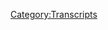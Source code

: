 {{Transcript
    | title         = [[51: June 6, 2017]]
    | caption       = [https://knowledgefight.libsyn.com/knowledge-fight-june-6-2017 Listen to this episode on Libsyn]
    | episodeNumber = [[51: June 6, 2017|51]]
    | length        = 01:53:37
}}

{{MessageBox
    | header     = Warning: Bot Generated Content
    | text       = This transcript was automatically generated by transcription software and likely contains many mistakes and misattributions. Please check the audio for definitive quotes, attribution, and context.
    | image      = N3yvass4myg91.webp
    | imagewidth = 50px
    | id         = warning
}}

{{TranscriptBlock
    | name      = Alex Jones
    | timestamp = 00:00:00.000
    | text      = Andy in Kansas, you're on the air. Thanks for holding. Well, Alex,
}}

{{TranscriptBlock
    | name      = Dan
    | timestamp = 00:00:04.000
    | text      = I'm a first time caller. I'm a huge fan. I love your work. Hey everybody. Welcome back to knowledge fight. I'm Dan. I'm Jordan. We're a couple of dudes who like to sit around drink novelty beverages and have a talk about Alex Jones.
}}

{{TranscriptBlock
    | name      = Jordan
    | timestamp = 00:00:16.000
    | text      = That is correct. There is a twist to this conversation though. One that frankly I think cannot be played down. No. I mean, it is a spectacular twist.
}}

{{TranscriptBlock
    | name      = Dan
    | timestamp = 00:00:27.000
    | text      = What are you talking about? Are you talking about the twist of this beverage that it's blueberry and watermelons?
}}

{{TranscriptBlock
    | name      = Jordan
    | timestamp = 00:00:32.000
    | text      = Blueberry watermelon?
}}

{{TranscriptBlock
    | name      = Dan
    | timestamp = 00:00:33.000
    | text      = That's not the twist.
}}

{{TranscriptBlock
    | name      = Jordan
    | timestamp = 00:00:34.000
    | text      = That's not the twist. Is the twist taking the cap off?
}}

{{TranscriptBlock
    | name      = Dan
    | timestamp = 00:00:38.000
    | text      = Yeah. Oh, that's not bad.
}}

{{TranscriptBlock
    | name      = Jordan
    | timestamp = 00:00:40.000
    | text      = There we go. We got one
}}

{{TranscriptBlock
    | name      = Dan
    | timestamp = 00:00:42.000
    | text      = let's Crystal Lake was predicted it tastes a lot like Crystal Lake. The twist of the show is that I know a lot about Alex Jones. And I don't know anything about it. They're in we find our fun. Today, we're going to be going over the basically the first hour of the Tuesday, June 6 2017 episode of the Alex Jones Show. So when this comes out, this will be yesterday's show. But to get us going I'd like to play a out of context drop. That's very funny in hindsight of Alex Jones it from 2015
}}

{{TranscriptBlock
    | name      = Alex Jones
    | timestamp = 00:01:12.000
    | text      = I'm up here. I'm saying the things I say every day. And knock on wood. I've never been sued for copyright thing that got thrown out. Defamation never been sued for any of that because I watch what I say may sound they're
}}

{{TranscriptBlock
    | name      = Dan
    | timestamp = 00:01:35.000
    | text      = pretty good in hindsight. Oh, after the repeated lawsuits he's been
}}

{{TranscriptBlock
    | name      = Jordan
    | timestamp = 00:01:40.000
    | text      = God dammit. I needed that. Yeah, that that made my day so much better. Yep. It has been a absolutely unending shitshow of a day.
}}

{{TranscriptBlock
    | name      = Dan
    | timestamp = 00:01:49.000
    | text      = Let me make your day even better. I'd like to give a shout out to our new donator What's up Keegan? I'm a policy wonk. Thank you for joining up and becoming a policy wonk. Hey, Keegan. Welcome to the fold. If you would like to become a policy wonk, you may do so by going to our website knowledge fight.com clicking on the Support the Show button and donating
}}

{{TranscriptBlock
    | name      = Jordan
    | timestamp = 00:02:07.000
    | text      = it's a good one. I mean, the button in specific it's your dollar button.
}}

{{TranscriptBlock
    | name      = Dan
    | timestamp = 00:02:11.000
    | text      = I don't want to do the show anymore. Okay, fair enough.
}}

{{TranscriptBlock
    | name      = Jordan
    | timestamp = 00:02:14.000
    | text      = That's an aggressive start.
}}

{{TranscriptBlock
    | name      = Dan
    | timestamp = 00:02:16.000
    | text      = Alex Jones has been bumming me out. I am in the doldrums ah and I my enthusiasm to listen to this dumbass man yo. has been waning. And I don't know I like I'm in a I'm in a bad place.
}}

{{TranscriptBlock
    | name      = Jordan
    | timestamp = 00:02:31.000
    | text      = Well, you you're at what, six full months now of Alex Jones every single day. Yeah, man. The kind of psychic toll that must take on you.
}}

{{TranscriptBlock
    | name      = Dan
    | timestamp = 00:02:44.000
    | text      = It's It's rough. I think we might be done. I think this is over really? Well. Maybe I just need something to rejuvenate me. What could need something what could rejuvenate
}}

{{TranscriptBlock
    | name      = Jordan
    | timestamp = 00:02:55.000
    | text      = you?
}}

{{TranscriptBlock
    | name      = Dan
    | timestamp = 00:02:56.000
    | text      = I don't know. Alright, I'm back.
}}

{{TranscriptBlock
    | name      = Jordan
    | timestamp = 00:03:16.000
    | text      = I was actually genuinely a little bit concerned there. Like we've had some unfair conversations you are you are getting affected by this. Oh, why would he spring this on me? On Air?
}}

{{TranscriptBlock
    | name      = Dan
    | timestamp = 00:03:28.000
    | text      = That was my elaborate setup to play Sasha Banks on the show murder.
}}

{{TranscriptBlock
    | name      = Jordan
    | timestamp = 00:03:32.000
    | text      = You nailed it. You won. You won. That said those Deann I need to quit the show.
}}

{{TranscriptBlock
    | name      = Dan
    | timestamp = 00:03:40.000
    | text      = Now you're gonna play come up with another wrestler Schinsky Nakamura is themes. Are
}}

{{TranscriptBlock
    | name      = Jordan
    | timestamp = 00:03:45.000
    | text      = you kidding me? Do you know what I'm gonna play some Rick fucking Derringer. That's what I'm gonna play right about how real
}}

{{TranscriptBlock
    | name      = Dan
    | timestamp = 00:03:51.000
    | text      = what sucks is like Hulk Hogan had a whole album and that's not even the best song on it. There's a song called the Hulkster goes to heaven. Have you ever heard that song? No,
}}

{{TranscriptBlock
    | name      = Jordan
    | timestamp = 00:04:02.000
    | text      = no, I don't end right there.
}}

{{TranscriptBlock
    | name      = Dan
    | timestamp = 00:04:05.000
    | text      = It's about let's all just a little little kid who was a big Hulk Hogan fan who died. And it's Hulk Hogan singing about how he heard that he died and that the two of them will tag up when he when the Hulkster goes to heaven.
}}

{{TranscriptBlock
    | name      = Jordan
    | timestamp = 00:04:17.000
    | text      = Wait, what? Hulk Hogan actually thinks, oh, yeah, you want to hear it? No,
}}

{{TranscriptBlock
    | name      = Dan
    | timestamp = 00:04:24.000
    | text      = I think you got to hear of
}}

{{TranscriptBlock
    | name      = Jordan
    | timestamp = 00:04:25.000
    | text      = course I want to hear it. But I also want to Oh, god, it's it's basically just tears in heaven. But for a holkamaniac Isn't it? Oh, no,
}}

{{TranscriptBlock
    | name      = Dan
    | timestamp = 00:04:33.000
    | text      = it's way worse. Strap it in Jordan.
}}

{{TranscriptBlock
    | name      = Jordan
    | timestamp = 00:04:35.000
    | text      = strapping in Oh, yeah. It's already the worst song I've ever heard in my entire
}}

{{TranscriptBlock
    | name      = Dan
    | timestamp = 00:04:42.000
    | text      = life. Wait till the vocals pick it up I saw him on TV. I guess if he wanted to see. rustling
}}

{{TranscriptBlock
    | name      = Jordan
    | timestamp = 00:04:58.000
    | text      = that's not Hokulea used to tear her shirt that's how it goes that's not that's not his voice. Terry believes he can't say good things it's not as bad as I thought it would have been see you what are we do comes to what have we become?
}}

{{TranscriptBlock
    | name      = Dan
    | timestamp = 00:05:29.000
    | text      = This is so desperately I don't want to talk about so there's a little kid that dies Yes, I
}}

{{TranscriptBlock
    | name      = Jordan
    | timestamp = 00:05:36.000
    | text      = got the I got the central conceit. Okay.
}}

{{TranscriptBlock
    | name      = Dan
    | timestamp = 00:05:39.000
    | text      = Now let's get to the actual show guys. The reason I don't want to talk about Alex Jones because he's, I've come to a little bit of a thing I've been taught. I've been telling Jordan off air I just, I'm getting to the point where we can poke holes in and bring reality to any bullshit that he spins. And it doesn't matter. It doesn't matter in the end, kind of I hate to quote Linkin Park, but I tried so hard and got so far you've you got
}}

{{TranscriptBlock
    | name      = Jordan
    | timestamp = 00:06:06.000
    | text      = you got a barrage of terrible music in my face already.
}}

{{TranscriptBlock
    | name      = Dan
    | timestamp = 00:06:11.000
    | text      = Which that Carly Rae Jepsen has a new single app. All right. All right.
}}

{{TranscriptBlock
    | name      = Jordan
    | timestamp = 00:06:14.000
    | text      = Now we're now we're getting into trouble. See, this is how
}}

{{TranscriptBlock
    | name      = Dan
    | timestamp = 00:06:17.000
    | text      = I do my my self care dealing with listening to Alex Jones all the time. I also crank a lot of Carly Rae Jepsen, of course, gotta balance it out. Yeah, no, that makes sense. I just become sort of frustrated with the futility of it. And it's delusional of me to think that reality would puncture the bubbles of propaganda, but it's just a little frustrating. Anyway, today. Well, Dan,
}}

{{TranscriptBlock
    | name      = Jordan
    | timestamp = 00:06:41.000
    | text      = before we go any further, I'd like to remind you that in the end, nothing matters. That's true. We are all specks of dust floating through space. There is no God and we are left to find meaning but Twixt our own ears
}}

{{TranscriptBlock
    | name      = Dan
    | timestamp = 00:06:57.000
    | text      = we are but on our way to death. Exactly. And in that spirit, let's get back into
}}

{{TranscriptBlock
    | name      = Jordan
    | timestamp = 00:07:02.000
    | text      = and once we shuffle off this mortal coil, will shake Will Shakespeare. Shakespeare Well, Shakespeare.
}}

{{TranscriptBlock
    | name      = Dan
    | timestamp = 00:07:10.000
    | text      = So today on the show, we're covering the sixth. And there's something interesting happened on the sixth. And it actually hasn't happened by the time that Alex is on air. And that is that Megan Kelly is in town. Megan Kelly is at Alex Jones his studio to do an interview now. Yeah, no, Alex Jones agreed to do an interview with Megan Kelly. we've referenced in the past. Yes, this is the day. This is the day she has just interviewed Vladimir Putin. Right. And apparently, as Alex Jones tells it, her next interview is Trump. Alex Jones thinks it's great that he's in that company, not realizing a certain thread.
}}

{{TranscriptBlock
    | name      = Jordan
    | timestamp = 00:07:49.000
    | text      = There's there's, yeah, there's something connecting them. There's some sort of line segments. There's a
}}

{{TranscriptBlock
    | name      = Dan
    | timestamp = 00:07:55.000
    | text      = reason that Megan Kelly is choosing these first three interviews. And it might be a series on what went wrong with our country. Alex Jones, thanks. Oh, I mean, Putin, he's a he's a big, strong manly man. He's kicked out the globalists, Donald Trump is in charge of the new renaissance or whatever the fuck he says we Jesus. So I'm the part of it not realizing that no, the the point you're playing is you're echoing and amplifying Russian propaganda enabled Trump to get elected? Yeah, so you do belong in this conversation? Just not for the reasons you think
}}

{{TranscriptBlock
    | name      = Jordan
    | timestamp = 00:08:27.000
    | text      = you are. The shittiest stooge. Yeah, you're Shemp Yeah, exactly. So
}}

{{TranscriptBlock
    | name      = Dan
    | timestamp = 00:08:32.000
    | text      = in this episode Megyn Kelly isn't there yet. But her team is there. Wait, what her crew is in the Info Wars studio while while they while they're recording? They're clearly getting B roll and stuff like that. So they're recording him to Okay, so there's an interesting dynamic that happens that really, really proves some of the star fuckery qualities and sell out dumbass qualities we've Oh, does he just about Alex Jones?
}}

{{TranscriptBlock
    | name      = Jordan
    | timestamp = 00:09:00.000
    | text      = Does he turn it? Does he turn it or turn it down through the roof through the roof? He
}}

{{TranscriptBlock
    | name      = Dan
    | timestamp = 00:09:06.000
    | text      = is acting his asshole. Okay, I this show is gonna be a little bit different because I couldn't really cut clips. I just have a bunch of rants. He just goes He is the Spirit is in him. He's showing off for Megan Kelly's crew the entire time. It is fucking bananas. I had to turn it off a little bit after the first hour was over. And I'll explain why when we get there. But for now let's let's get going into this. The first clip that we have on this year episode is Alex, this is our first clip is a shorter clip. Just to kick it off before we get into the massive rant. This one is just a bad comparison about mainstream media.
}}

{{TranscriptBlock
    | name      = Alex Jones
    | timestamp = 00:09:53.000
    | text      = But it's okay. Because it has nothing to do with Islam and nothing to do with jihad. And of you che Islam has anything to do with jihad, or the jihadist even the Koran. Your fake news show says the same MSGM that tells us Obamacare is going to be free. You didn't build your own business, and that Hillary Clinton doesn't look like a cross between a lot lizard and some type of overcooked pizza. Wait, what's up?
}}

{{TranscriptBlock
    | name      = Jordan
    | timestamp = 00:10:20.000
    | text      = Wait, those? All right.
}}

{{TranscriptBlock
    | name      = Dan
    | timestamp = 00:10:22.000
    | text      = So his initial, his initial point is people think the terrorism has nothing to do with his so
}}

{{TranscriptBlock
    | name      = Jordan
    | timestamp = 00:10:26.000
    | text      = so people who say that Hillary Clinton does not look like a mix between a lot lizard and a pizza, overcooked Pete overcooked pizza. Yeah, well, I apologize. Nevermind, he is. Point of order. I don't know. Why would you Why, where does that even come in?
}}

{{TranscriptBlock
    | name      = Dan
    | timestamp = 00:10:45.000
    | text      = I don't know. The reason that I kept that clip is because Alex has this fundamental misunderstanding about what people are saying when they say that the terrorism, the acts of terrorism that go on aren't really about Islam. They're about more political statements and things like that.
}}

{{TranscriptBlock
    | name      = Jordan
    | timestamp = 00:11:03.000
    | text      = Islam, and the fact that we bombed the shit out of their country for decades for decades.
}}

{{TranscriptBlock
    | name      = Dan
    | timestamp = 00:11:09.000
    | text      = That's really what people are saying when they say that this doesn't have to do with Islam. He doesn't understand that he thinks that people are saying that these are Muslim people or something like that. I think that's what he believes. But in his is saying, Hey, if you say that has something to do with Islam, they say you're fake news. But these are the same people who said you didn't build your business, which again, gone over.
}}

{{TranscriptBlock
    | name      = Jordan
    | timestamp = 00:11:31.000
    | text      = We've gone the only logistics
}}

{{TranscriptBlock
    | name      = Dan
    | timestamp = 00:11:33.000
    | text      = that Obama said that Obamacare was free. Now, there's discussions about how tax credits would be available tax subsidies, that would offset a lot of it. It's fucking nonsense, right.
}}

{{TranscriptBlock
    | name      = Jordan
    | timestamp = 00:11:45.000
    | text      = But does Hillary Clinton look like a mix between a lot lizard and an overcooked pizza? I don't know. That's the one my that's the one that confused me quite a bit there. My brain. My brain has
}}

{{TranscriptBlock
    | name      = Dan
    | timestamp = 00:12:00.000
    | text      = a tough time making that mix. That chimera, if you will.
}}

{{TranscriptBlock
    | name      = Jordan
    | timestamp = 00:12:08.000
    | text      = I don't know what he's seeing is the other lies. That's fine. That's Alex. We're not going to beat that. Yeah, I just want to know what it is. He sees. I don't
}}

{{TranscriptBlock
    | name      = Dan
    | timestamp = 00:12:17.000
    | text      = know. I think if I had to guess I would say he started a metaphor and started a mix comparison. And then he just lost it. He just has like,
}}

{{TranscriptBlock
    | name      = Jordan
    | timestamp = 00:12:26.000
    | text      = his brain just choked out. Pizza Hillary Clinton looks like I want a sandwich. Just we hungry.
}}

{{TranscriptBlock
    | name      = Dan
    | timestamp = 00:12:32.000
    | text      = Something along those lines if I had to guess, but who cares? That's our short clip. Now let's get into the real business. This this next clip starts with him explaining that Hillary is guilty. She's guilty. Guilty of what overcooked pizzas?
}}

{{TranscriptBlock
    | name      = Jordan
    | timestamp = 00:12:49.000
    | text      = Oh, well, that is that is a crime and in many Italian states,
}}

{{TranscriptBlock
    | name      = Dan
    | timestamp = 00:12:53.000
    | text      = she's guilty. And this clip transition smoothly into Alex Jones airing some of his grievances about Megyn Kelly. Crew
}}

{{TranscriptBlock
    | name      = Alex Jones
    | timestamp = 00:13:07.000
    | text      = she is guilty of helping create ISIS and funding it and she's guilty of murdering children. And Megan Kelly on Fox News. sat there and played the clip with the front and the back chopped off of the same two minute clip or minute and a half clip to where I said she was in a basement Hillary murdering shelter in a pizza place then they take a little correction I do on other people's reporting and then say that I was correcting myself on that. That's how you produce fake news. And when I asked Megyn Kelly about a few weeks ago on the phone the conversation was called off the record she's just gonna tell you about all right, I don't remember that at that. I don't remember that. So today when she's here won't be on film certainly they don't want that but I'm gonna sit there because that's part of the condition her coming here and I'm gonna show her right we watch that was hating me and attacking me but at least they admitted it was a tongue in cheek piece I did and her producers did. That is fake news right there. So I want to know if she stands for that because in fact here's the video since her crews here let's let's let's punch the video up on TV viewers.
}}

{{TranscriptBlock
    | name      = Jordan
    | timestamp = 00:14:18.000
    | text      = Oh yeah, he
}}

{{TranscriptBlock
    | name      = Alex Jones
    | timestamp = 00:14:18.000
    | text      = bought the article. Exclusive Megyn Kelly Cup fabricating lies about Alex Jones. And I don't hate Megyn Kelly. I used to like her when she goes there reading the news on Fox News or whatever. When she came purely political. What did you say? And then when she had a producer's do that to me I really got upset, too. I'm gonna break down and cry right now. Oh, it makes her Cassie actually. What my what my throat a bitter
}}

{{TranscriptBlock
    | name      = Dan
    | timestamp = 00:14:45.000
    | text      = gross what is happening there you dry throat?
}}

{{TranscriptBlock
    | name      = Jordan
    | timestamp = 00:14:48.000
    | text      = I do not. Oh, so
}}

{{TranscriptBlock
    | name      = Dan
    | timestamp = 00:14:51.000
    | text      = he's really really hung up still on this thing from Megan Kelly's show. That had to do with pizza gate and info fairness to him. They did cut the clip a bit but in fans as
}}

{{TranscriptBlock
    | name      = Jordan
    | timestamp = 00:15:03.000
    | text      = we have played in the past, though, but fairness to them, Go fuck yourself Alec, in
}}

{{TranscriptBlock
    | name      = Dan
    | timestamp = 00:15:08.000
    | text      = fairness to Megan Kelly and her producer, that clip he was talking about pizza gate. Yep. Now when he said that Hillary Clinton is personally responsible for killing and raping children he was talking about in the world. Yeah, not necessarily in the basement of a pizza place. Doesn't have a basement. But they were only guilty by omission. She does
}}

{{TranscriptBlock
    | name      = Jordan
    | timestamp = 00:15:30.000
    | text      = bear some of the responsibility for the drone strikes that have murdered What 1000s of children at this point? Sure. Sort of dropping out? Yeah, exactly. Oh, man. And he has gotten so much worse. Oh, they haven't even pretended to care about war crimes anymore. It's just 100 kids here. 100 kids, there doesn't even fucking matter. It's bananas.
}}

{{TranscriptBlock
    | name      = Dan
    | timestamp = 00:15:52.000
    | text      = The situation that's developing in Qatar right now. Like really makes me worried that my fears about Iran are coming true.
}}

{{TranscriptBlock
    | name      = Jordan
    | timestamp = 00:16:00.000
    | text      = And not only that, but the reports now just say that they think there's evidence of Russians planting a story in there. Yeah, that's spread lies about the relationship between Oh, eight we're fucked. Yeah, who knows? Oh, are we not rioting in the fucking streets right now the entire I am blocked my mind is boggled. I go to work in the morning. And I'm just sitting there looking at people going like, Do you not realize the world is falling apart around you?
}}

{{TranscriptBlock
    | name      = Dan
    | timestamp = 00:16:26.000
    | text      = Yeah, I'll have my boss come up to me and be like, Hey, what's going on with this account? They're a little overdue. I'm like, we're all gonna die. Do you not understand I have to listen to Alex Jones. So I can fight back a little bit. That's that's where my headspace is. So Alex Jones is I mean, all that all that stuff aside, right. He's got other issues on his mind. He still wants to talk a little bit more about Hillary Clinton. And apparently, Paul, Joseph Watson has written a very insightful article about Hillary Clinton, that we're going to editorialize a little bit on here. Alex is going to talk about it.
}}

{{TranscriptBlock
    | name      = Jordan
    | timestamp = 00:16:58.000
    | text      = He just said all those words, and I don't believe any of them are usable in the same sentence. Alex, Paul, Joseph Watson and the word insightful?
}}

{{TranscriptBlock
    | name      = Dan
    | timestamp = 00:17:05.000
    | text      = No, thank you. I might have been facetious refuse might have been a little bit there. Ah, so Alex, Jack Hughes,
}}

{{TranscriptBlock
    | name      = Dan
    | timestamp = 00:17:13.000
    | text      = is just sweet guilted. So Alex is gonna talk a little bit about this article, then he's gonna play the audio of Hillary Clinton, and what the audio, what the article is based on it's based on this audio clip, right? And we're gonna see if they're really getting into the substance of what she said. Also, I'd like to apologize, you may have noticed already, the audio of these clips is a little bit bad. The source that I cut the clips from, I don't know what happened. They just had fucked up audio today. So bastard sorry about that, get on
}}

{{TranscriptBlock
    | name      = Jordan
    | timestamp = 00:17:41.000
    | text      = it as holes.
}}

{{TranscriptBlock
    | name      = Alex Jones
    | timestamp = 00:17:43.000
    | text      = But first off, let's get to Hillary Clinton since we've been talking about this vicious, evil, true, wicked witch. I mean, the lady and Wizard of Oz disappearing into a cloud of Green Smoke has nothing on Hillary and her consortium of flying monkeys.
}}

{{TranscriptBlock
    | name      = Jordan
    | timestamp = 00:18:00.000
    | text      = She's imagining.
}}

{{TranscriptBlock
    | name      = Alex Jones
    | timestamp = 00:18:01.000
    | text      = So here's Hillary Clinton the stories up on infowars.com.
}}

{{TranscriptBlock
    | name      = Dan
    | timestamp = 00:18:05.000
    | text      = Also, just thinking like with our investigation back to 2015, when he's talking about Trump's mob ties, maybe don't use consortium as a word that really makes me remember what you said about Trump. Maybe just I mean, it's just a thought. Anyway, there's an article on Infowars Sure.
}}

{{TranscriptBlock
    | name      = Alex Jones
    | timestamp = 00:18:21.000
    | text      = It's a Paul Joseph Watson article, Hillary, way to stop terrorism is to understand other cultures and their food. Yes.
}}

{{TranscriptBlock
    | name      = Hillary Clinton
    | timestamp = 00:18:31.000
    | text      = This is a time for us to reach out to the world to understand more about what is happening not just in our own country, but indeed, across the globe. It's a time for steady, determined leadership, like we are seeing from local authorities in London, including the Mayor of London, and it is a time to remember how important our alliances are. You heard from Victor, you heard from Maya, you heard from the congressman, getting to know one another. Learning about the experiences, the lives the cultures, the religions, the food.
}}

{{TranscriptBlock
    | name      = Alex Jones
    | timestamp = 00:19:23.000
    | text      = Show if you're just nice to Islam,
}}

{{TranscriptBlock
    | name      = Dan
    | timestamp = 00:19:26.000
    | text      = he then goes into a rant about how bad it would be if you move to Somalia, basically. So I just I mean, I cut that part out because it's sure it's irrelevant. But just like after that clip, which makes some good points, and also talks about understanding other people's cultures, their religion, recognizing how important alliances are all these sorts of things. Those are all really good points, but he just cuts it off after the food part.
}}

{{TranscriptBlock
    | name      = Jordan
    | timestamp = 00:19:49.000
    | text      = Do you know what's even crazier about that? The food is something that actually is very good at bringing cultures together Sure, ritualized meals. Yeah, well, not just that, but Do it down the block and Ethiopian restaurant. I don't know shit about Ethiopia.
}}

{{TranscriptBlock
    | name      = Dan
    | timestamp = 00:20:05.000
    | text      = That's where coffee was invented eggs. Sure, yeah, sure,
}}

{{TranscriptBlock
    | name      = Jordan
    | timestamp = 00:20:08.000
    | text      = I know they got good food, maybe I'm going to learn more about Ethiopians, or at the very least, I'm going to see something so similar in their lives as mine, something that is just very basic, that we're all fucking people, and that we all create these things, in order to fucking feed ourselves for no good reason. We can just see goddamn fucking berries on the ground. But we're human beings, they make food the same fucking way it with the same ritual with the same belief that this food is something valuable to them. And if you treat that with value, you are in the same way treating their culture with value.
}}

{{TranscriptBlock
    | name      = Dan
    | timestamp = 00:20:45.000
    | text      = Hi, Jordan. So Dom Good point.
}}

{{TranscriptBlock
    | name      = Jordan
    | timestamp = 00:20:48.000
    | text      = Good point. Good point. Why
}}

{{TranscriptBlock
    | name      = Dan
    | timestamp = 00:20:51.000
    | text      = did you move to Ethiopia?
}}

{{TranscriptBlock
    | name      = Jordan
    | timestamp = 00:20:52.000
    | text      = I. So I mean, probably safer than America in about five years. We just
}}

{{TranscriptBlock
    | name      = Dan
    | timestamp = 00:20:59.000
    | text      = did a sketch of exactly what like a good point and then rank dismissal with nothing really behind it. I mean, like, I get why be a dick like that. I get the I do understand the idea of being afraid of terrorism. I get it. I just don't think it's smart. I think it's dumb. I think it's cowardly. I think that when you have terrorist attack, like there have been numerous clips that have been flying around with people being like, like people in London big. I don't care. I'm gonna keep doing the things I've been doing. Right. I don't like, that's the response you should have. terrorists want to scare you. Right? And if you are scared, and you turn things into a holy war, you're being an idiot. You're playing into their game,
}}

{{TranscriptBlock
    | name      = Jordan
    | timestamp = 00:21:49.000
    | text      = like our most likely next prime minister of fucking Britain, who just said today that if pesky human rights laws get in the way of protecting people, we're gonna get rid of those human rights laws like or just duck are you doing clamping down on the internet even? Yeah, so like, it's insane.
}}

{{TranscriptBlock
    | name      = Dan
    | timestamp = 00:22:10.000
    | text      = I mean, we should have learned our lesson with the Patriot Act. We didn't, did not not even close should have learned our lesson with all the subsequent things after
}}

{{TranscriptBlock
    | name      = Jordan
    | timestamp = 00:22:18.000
    | text      = probably the Iraq war would have helped go to help that one could have learned a lesson did we? Nah, fake news,
}}

{{TranscriptBlock
    | name      = Dan
    | timestamp = 00:22:25.000
    | text      = fake news. I don't know. I mean, it's just a macrocosm of the idea that rehabilitation is almost always more effective and cheaper than incarceration. Absolute for people. To an extent, well, sometimes you got to lock people up if you're a sociopathic
}}

{{TranscriptBlock
    | name      = Jordan
    | timestamp = 00:22:42.000
    | text      = serial killer, which fucking What are you going to do? Yeah, like serial rapist, serial killers like all of these guys. That is something that you can't rehabilitate.
}}

{{TranscriptBlock
    | name      = Dan
    | timestamp = 00:22:55.000
    | text      = It's debatable. But it looks it looks bad. Yeah, it looks like it's not it doesn't work.
}}

{{TranscriptBlock
    | name      = Jordan
    | timestamp = 00:23:00.000
    | text      = No, but but if you are, if you are somebody who's taken in by any number of different like, How many times is the FBI just bait blatantly committed entrapment? Just because they wanted to get somebody to do something like maybe
}}

{{TranscriptBlock
    | name      = Dan
    | timestamp = 00:23:14.000
    | text      = just terrorism arrests? Yeah.
}}

{{TranscriptBlock
    | name      = Jordan
    | timestamp = 00:23:17.000
    | text      = Yeah, we're making progress on the terrorist front by creating terrorists and then getting them.
}}

{{TranscriptBlock
    | name      = Dan
    | timestamp = 00:23:21.000
    | text      = Yeah. So speaking of all that, this next clip is a long, dumb, Islamophobic rant. But again, I really want to stress that he's performing for Megan Kelly's crew that's there. It's clear that he wants some of this to go in the interview. Right? It's super clear, because he's hitting a lot of his go twos, right? He's hitting a lot of his base points, because he thinks maybe this will go out on NBC.
}}

{{TranscriptBlock
    | name      = Jordan
    | timestamp = 00:23:46.000
    | text      = Right? It's not going to go out on NBC, probably Alex, Alex, baby. No, but I also
}}

{{TranscriptBlock
    | name      = Dan
    | timestamp = 00:23:53.000
    | text      = think he might be trying to bait them into taking something he says out of context, because he says a lot of really awful shit. So I think I think there's a certain part of him that was preparing. He's like, I'm going to take an owl on this interview. There's no way I'm coming out looking good, right. So he's like, I'm going to try and do things intentionally over the top. So later, I can argue that they tried to make me look like a lunatic. by only using these crazy things. I said, right. I think that might be his game plan. In much the same way. We should fucking address this because this makes me furious. This is part of why I feel like all hope is lost. So on our last episode, we talked about Paul Joseph Watson announcing that he eats books, right? Hope he dies. That was before he had come out and said, Haha, I tricked you. I don't eat books. And you guys reported it. All right.
}}

{{TranscriptBlock
    | name      = Jordan
    | timestamp = 00:24:43.000
    | text      = Well, somebody feed him books now. Well, but here's the thing, hold him down and shove paper in his mouth.
}}

{{TranscriptBlock
    | name      = Dan
    | timestamp = 00:24:48.000
    | text      = Here's the thing. Our response was, we don't care. We have empathic feelings towards even this horrible person for his mental health issues. That was our response. And I don't take that back. Even He was lying. No, I stand by that. 100% right. But here's the thing he was he said, Haha, you guys reported this your fake news. The thing that's important is they reported that because he told them that yes so he's like you didn't even look into it. You just reported it without looking into it. You told them that and what other thing can you look into the initial article about it said Infowars is known for lying to get attention and trying to make so they even in their initial article said this might not be true because they fuck around with he's a fucking liar. Right and then his response to them insinuating that is how dare you make fun of my mental illness? So that they he they were right. He pretended Oh no, I am serious, which is insulting to people with legitimate mental illnesses. Absolutely.
}}

{{TranscriptBlock
    | name      = Jordan
    | timestamp = 00:25:55.000
    | text      = chalk that up to another score on the go fuck yourself and die. Paul Joseph Watson. Now
}}

{{TranscriptBlock
    | name      = Dan
    | timestamp = 00:26:01.000
    | text      = if we want to go even further, not six months ago, Paul Joseph Watson reported an article on Infowars about how there were tapes of Trump saying the N word. During the apprentice tapings that were about to be released. He reported this based on a guy who made a troll Twitter account private messaging him and claiming to be someone who worked high level and television right. He took Twitter messages with no proof and reported on it. He did a worse version of what he's accusing these people of doing now, based on things that he told them drives me fucking nuts. He's so fucking snarky and glib, that he's like, Haha, I gotcha. And he has an echo chamber that will just be like, Yeah, you got him. Fucking you took it to the fake news. MSM you suck. And that that cycle is unbreakable. It's just a case. There's nothing we can do.
}}

{{TranscriptBlock
    | name      = Jordan
    | timestamp = 00:27:00.000
    | text      = I mean, it's infuriating. That's just mind bogglingly stupid though. Like that. How did we lose? Like I want i i genuinely want now for it to have been Russia completely stole the election because then at least I would feel like well, we we lost to a weird evil billionaire supervillain Well part of it part of it the set of the dumbest people on the fucking planet right now. Well, one
}}

{{TranscriptBlock
    | name      = Dan
    | timestamp = 00:27:31.000
    | text      = of the things I'm starting to realize is that one of the most important pieces I think, to Trump winning and Alex Jones conversion into what he is, is the introduction of people like Mike Cernovich and rebel media. These prankster asshole troll All right, people who like they are the ones who brought this influence of like high publicity stunts, trolling the media, right? That sort of thing.
}}

{{TranscriptBlock
    | name      = Jordan
    | timestamp = 00:27:55.000
    | text      = Cernovich is fourth dimensional journalism or whatever the fuck he calls in light of bullshit lying in public become the
}}

{{TranscriptBlock
    | name      = Dan
    | timestamp = 00:28:04.000
    | text      = story. Yeah, that sort of thing, I think is really what is almost impossible to deal with. Because it, most humans really have the instinct to give people the benefit of the doubt, right? And just assume that people aren't lying. And they're all line. Fools.
}}

{{TranscriptBlock
    | name      = Jordan
    | timestamp = 00:28:22.000
    | text      = Fools. Never trust anything, everything is fake news. have no faith in the justice system, and countries burn it all to the ground. You know, that's actually the thing that whenever this is the thing that I think people should just constantly be pointing out is, Bannon even said it the real goal is the destruction of all of our institutions. Yep. That is what they're doing. It is not a it is not like anything they're doing is in service to any other ideology, then burn it all down,
}}

{{TranscriptBlock
    | name      = Dan
    | timestamp = 00:28:56.000
    | text      = because he believes that culture is cyclical, and we're heading into what needs to be the next destruction in order to rebuild and what are you going to rebuild other than a white nationalist state right? That is what the fucking stated objective of these assholes is? Yeah, even Trump has said shit like that. Yep, like he's said stuff I mean take away the we should kill terrorists families, which he's following through
}}

{{TranscriptBlock
    | name      = Jordan
    | timestamp = 00:29:19.000
    | text      = on he's definitely doing that shit.
}}

{{TranscriptBlock
    | name      = Dan
    | timestamp = 00:29:20.000
    | text      = Take away how he's
}}

{{TranscriptBlock
    | name      = Jordan
    | timestamp = 00:29:22.000
    | text      = stopped. His fucking killing families. Because he thinks that that kind of scorched earth bullshit is the way to go. Right? That's how you get peace, right? Starting endless fucking wars that cannot ever end. Yeah, like it's like we're we're living in the Hatfields and the McCoys. Like that's what's going on here. Anyways, keep going.
}}

{{TranscriptBlock
    | name      = Dan
    | timestamp = 00:29:45.000
    | text      = I don't I don't have anywhere left to go. It's just bad. It's all just so bad. Anyway, let's get to this dumb Islamophobic rant. Okay, because Alex is second Stupid
}}

{{TranscriptBlock
    | name      = Alex Jones
    | timestamp = 00:29:54.000
    | text      = me. How dare President Trump block flights of people with some Oli passports the US, of course, they're known to be terrorists. They're known. They're not used them to terrorists. They're known to support terrorism and piracy against everybody. And we've got to let those people in unvetted. And I think the President's wrong. I think we should actually import Somali pirates to say Galveston Bay and just let them rob and murder and kill there too, because that's their culture. And all cultures are equal. So a couple of important
}}

{{TranscriptBlock
    | name      = Jordan
    | timestamp = 00:30:34.000
    | text      = things to definitely like, oh, take me out of context. Do it. Take me out of context, baby.
}}

{{TranscriptBlock
    | name      = Dan
    | timestamp = 00:30:39.000
    | text      = A couple of things that are important to point out of the Somali government has done a lot of efforts towards stopping the piracy. And they did an incredibly great job. It is just resurgent lately, a little bit, but they did a great job of knocking it out from when it was a crisis. Couple years back. Oh, really, like 510 years ago. It was a disaster. Yeah, but now it's popping back up a little bit, but it's not nearly as bad as it was back then. Also, Alex has this thing about and I think he's gonna scream about it a little bit more later. But how the caliphate and the Imams give out Saudi Arabian passports. Sure, and some I'm not Saudi Arabia, Somali and passports. They don't the passports are regulated by the federal government. They have biometric passports to ensure authenticity. And everything is on the up and up in the in the fucking corset in the same way that you can get false credentials. Now, like in America, you can get false documents, you can get them in any country. And if Alex is taking issue with the fact that some people have fake passports, I mean, bro, you got a global problem to deal with there. Yeah, and I don't think it's one you really know how to solve. You're just picking and choosing the countries that your boy you know, was against a
}}

{{TranscriptBlock
    | name      = Jordan
    | timestamp = 00:31:51.000
    | text      = he's never been my boy. Oh, excuse me. I'm sorry. Wait, that was 2015 Alex. Apologies apology. So
}}

{{TranscriptBlock
    | name      = Dan
    | timestamp = 00:31:57.000
    | text      = the idea that these like there is no vetting is stupid. The idea that the moms give out passports is stupid. The idea that somehow every Somali person is a pirate is fucking stupid. But fun.
}}

{{TranscriptBlock
    | name      = Jordan
    | timestamp = 00:32:09.000
    | text      = Sure.
}}

{{TranscriptBlock
    | name      = Dan
    | timestamp = 00:32:12.000
    | text      = We all love Johnny Depp.
}}

{{TranscriptBlock
    | name      = Jordan
    | timestamp = 00:32:14.000
    | text      = We, it would be, it would be a weird, it would be a more fun world if there was just an entire country of pirates. Like Like, just just this fun, like random as country of like, it's like a magical fantasy world where they somehow have a government.
}}

{{TranscriptBlock
    | name      = Dan
    | timestamp = 00:32:32.000
    | text      = We ended up living in that Assassin's Creed game.
}}

{{TranscriptBlock
    | name      = Jordan
    | timestamp = 00:32:34.000
    | text      = Yeah, exactly. Sure. Fucking why not?
}}

{{TranscriptBlock
    | name      = Dan
    | timestamp = 00:32:37.000
    | text      = Another fucking Assassin's Creed reference. Sometimes we gotta go back to the clip.
}}

{{TranscriptBlock
    | name      = Alex Jones
    | timestamp = 00:32:41.000
    | text      = I think we should get the time machine, bring back the Aztecs and just let them set up in our neighborhoods, grab our kids out of backyards and chop their hearts out. Or if I'm being sarcastic, but that's how crazy this is. The Nazis were an evil culture. We don't need to accept it. The Aztecs were evil. By the time they collapsed. You can look at cultures that are bad and say this isn't good. And currently, the orthodox Islam that is the exploding ideology, and political and religious system on the planet today is going through its reformation. This is Islamic reformation. Getting back to the roots of robbing the caravans. They're at Mecca. 1500 years ago, 1400 years ago, the slave trade coming out of the slave trade. They're at the four corners. They're at the crossroads of the caravans of the spice. Road, you start up the Silk Roads, where you grab the women, you sell the children, you have the slave pitch. You rob your neighbors, you do this women are not humans, you can do what you want with them.
}}

{{TranscriptBlock
    | name      = Jordan
    | timestamp = 00:33:51.000
    | text      = The contras aren't seen.
}}

{{TranscriptBlock
    | name      = Alex Jones
    | timestamp = 00:33:55.000
    | text      = And then by the time the liberal media turns it around, black folks run out and convert to Islam because that's what you do because the Muslim started the modern global slave trade 1400 years ago. England that ended slavery, except in a few Islamic countries today. It gets the blame and America gets the blame. The West gets the blame the Republicans that passed the Civil Rights Act, take it the blame of the K K K Party. They are the people that fight the racism. Arnold Schwarzenegger says he loves Hitler. He can say to yellow Ward, I say I hate Hitler. I'm attacked by the ADL upside down world
}}

{{TranscriptBlock
    | name      = Dan
    | timestamp = 00:34:35.000
    | text      = upside down inside out. So why do you want to start? Do you want to start that he thinks that the modern slave trade started 1400 years ago? Yeah. I don't know how modern that.
}}

{{TranscriptBlock
    | name      = Jordan
    | timestamp = 00:34:46.000
    | text      = Didn't you know that? Yeah, modern slave trade
}}

{{TranscriptBlock
    | name      = Dan
    | timestamp = 00:34:48.000
    | text      = 600. years ago,
}}

{{TranscriptBlock
    | name      = Jordan
    | timestamp = 00:34:55.000
    | text      = black people are becoming Muslims because they started the slave trade. Yep, that makes sense.
}}

{{TranscriptBlock
    | name      = Dan
    | timestamp = 00:35:00.000
    | text      = So the Koran saying that black people aren't human. I mean, I don't know if that's specifically in there, but I do know that it's also in the Mormon Bible. I know literally that that's in the Mormon Bible. You want to you want to throw that around.
}}

{{TranscriptBlock
    | name      = Jordan
    | timestamp = 00:35:11.000
    | text      = Did the Mormon said the modern slave trade? Nazi? There we go. I don't think they
}}

{{TranscriptBlock
    | name      = Dan
    | timestamp = 00:35:15.000
    | text      = were around 1400 years ago. Well, I'm not sure point prove it was Joseph Smith. 1400 years ago.
}}

{{TranscriptBlock
    | name      = Jordan
    | timestamp = 00:35:21.000
    | text      = No, but Jesus was, according to Joseph Smith, not
}}

{{TranscriptBlock
    | name      = Dan
    | timestamp = 00:35:24.000
    | text      = 1400.
}}

{{TranscriptBlock
    | name      = Jordan
    | timestamp = 00:35:26.000
    | text      = No, you're right. He came to When did he come to America? Like immediately after he got crucified? He gotta, you gotta you gotta read iflight You
}}

{{TranscriptBlock
    | name      = Dan
    | timestamp = 00:35:34.000
    | text      = gotta fake Somali passport. Came on over,
}}

{{TranscriptBlock
    | name      = Jordan
    | timestamp = 00:35:38.000
    | text      = came on over and he's like, Hey, white people good.
}}

{{TranscriptBlock
    | name      = Dan
    | timestamp = 00:35:40.000
    | text      = Like people bad like, right? Stupid people.
}}

{{TranscriptBlock
    | name      = Jordan
    | timestamp = 00:35:44.000
    | text      = More man. So
}}

{{TranscriptBlock
    | name      = Dan
    | timestamp = 00:35:45.000
    | text      = I mean, let's also just take a nice moment to revel in the this is the reformation of Islam. That idea is very insulting, considering the percentages. That's so that's so hateful and fear based, you know, like, considering the number of people who are extremist within the Muslim population, right? The ratio is probably I would say smaller than anti abortion activists in the Christian community.
}}

{{TranscriptBlock
    | name      = Jordan
    | timestamp = 00:36:17.000
    | text      = Yeah, I would say the ratio of violent Christians is far higher than the ratio of violent Muslims.
}}

{{TranscriptBlock
    | name      = Dan
    | timestamp = 00:36:23.000
    | text      = I think that maybe the violent Muslim terrorists have more theatricality, though. I think there may be better at it. I mean, better at scaring people, because it doesn't Yeah, they are better at scary it doesn't really scare white America when, like Christians beat up a gay guy or something like that now doesn't really you know, that's, oh, granted, it's not a beheading.
}}

{{TranscriptBlock
    | name      = Jordan
    | timestamp = 00:36:43.000
    | text      = No, no. It's not, it's not bigotry. It's religious freedom Damn. thing. The thing that blew me away is when he's like, the Nazis are bad. We shouldn't accept Nazis culture, and you're like, What the fuck are you talking about? Your friends are Nazis. They're not fake Nazis. They're not pretend Nazis. They're fucking that they call themselves Nazis. He's calling yourself a Nazi. You've fully accepted all of the evil.
}}

{{TranscriptBlock
    | name      = Dan
    | timestamp = 00:37:12.000
    | text      = He's, he's legit, like, one step away from having Richard Spencer on his show. Yeah, he knows this. Is this close?
}}

{{TranscriptBlock
    | name      = Jordan
    | timestamp = 00:37:19.000
    | text      = This is insane. Well, I
}}

{{TranscriptBlock
    | name      = Dan
    | timestamp = 00:37:21.000
    | text      = mean, I get what he's saying to some extent, but he's doing a really bad job of it. The idea of like, cultural absolutism. And some cultures are good, some are bad, is really just your way of saying whites are better. But at the same time, like, Nazi culture is bad, or the Nazi government was bad. Like, it's not really a culture. It's a government that took power and existed for what, 10 years.
}}

{{TranscriptBlock
    | name      = Jordan
    | timestamp = 00:37:51.000
    | text      = 18 years like that, 15 years from
}}

{{TranscriptBlock
    | name      = Dan
    | timestamp = 00:37:52.000
    | text      = the big from the beginning of its roots in the National Socialist Party to the end of World War Two was not a long time. Yeah, it's like something like 1932 You didn't develop a culture in that time. You just had an exploitative, brutal government that took hold of a weakened culture based on World War One, right. Like, that's what happened there. That's not a culture. That is people doing that to other people, of course, and the Aztec culture is being so fucking reductive with it being like they sacrificing cut out people's hearts. It's a whole lot other shit they did that was pretty great to build a lot of awesome pyramids had a very interesting culture.
}}

{{TranscriptBlock
    | name      = Jordan
    | timestamp = 00:38:31.000
    | text      = And they created the modern slave trade.
}}

{{TranscriptBlock
    | name      = Dan
    | timestamp = 00:38:33.000
    | text      = No, no, no, no, that was the Muslims, Muslims,
}}

{{TranscriptBlock
    | name      = Jordan
    | timestamp = 00:38:37.000
    | text      = Laos, and years ago, they
}}

{{TranscriptBlock
    | name      = Dan
    | timestamp = 00:38:38.000
    | text      = had slaves, but again, I know he's Bebop. And he's getting around, right hitting points. But it's just if you want to use those arguments to prop up your outright hatred and fear of Islam, it's, it's just boring. It like, I can't imagine him having a conversation with anyone who's not an idiot, or who doesn't already agree with him, and him being able to pull that shit. Like he you just have to start yelling, because there's no way to win that argument.
}}

{{TranscriptBlock
    | name      = Jordan
    | timestamp = 00:39:06.000
    | text      = When I mean, it it is such a stonewall, it's such a struggle, like so that that reference to the Nazi culture. Like there's so much there to learn about, like, where did Nazi culture come from? Why did it gain the power that it did? And if you do learn shit about that, that points you to things that you can apply later on in life. Like, don't support Trump. Like don't fucking do it. Like it's it's it's the same fucking bullshit over and I'm not I'm just talking about human societies, like it is. Immediately following the Treaty of Versailles. Everybody just shit all over the Germans. For good reason, right? They fucking started a massive global war that murdered millions upon millions of people. But do You know who started that war? It wasn't the fucking people who lived in huts. Nope. They didn't start a goddamn war. It was their dumb fuck government filled with dumbfuck rich people who want to get dumb fuck richer. Yeah. And what happened, the Treaty of Versailles didn't really punish those dumb fuck rich people, it fucked over all of the regular people. And the regular people, when they have been so fucked over, are susceptible to getting fucked over by an even more authoritarian government that says it's going to protect them and restore them to greatness. Or
}}

{{TranscriptBlock
    | name      = Dan
    | timestamp = 00:40:34.000
    | text      = oh, if you are growing Yeah, or authoritarian, governmental entities. Like you could say ISIS is even sort of like a rogue government. That's like sporadically placed I can see that because I don't even I'm not even comfortable with him saying that Islamic culture, first of all, is unipolar. Yeah, no, good God. No, that's absurd. But the idea that extreme Muslim stuff is even a culture necessarily, right. It's still stupid. That's, that's, that's ridiculous.
}}

{{TranscriptBlock
    | name      = Jordan
    | timestamp = 00:41:03.000
    | text      = Well, what's even What's even more fascinating in terms of Muslim culture is look at how it is moving and how it's changing throughout time, like I believe it is either Iran or Saudi Arabia, that is exporting its different ideological beliefs to universities and classrooms in Indonesia. So Indonesia generally practiced a much more, you know, moderate kind of Islam, where it's kind of it's a lot more like laissez faire. Yeah, it's a little bit more like certain Protestants in you know, like, we're Christmas and Easter Christians leave us alone, like that kind of thing. And now they have these different, more ideologically bent, more fundamental versions of Islam being spread by Saudi Arabia. So now you have two Muslim countries in direct conflict with each other in their religion, much like you have all of these different sects of Christianity, you have all of these different people that are constantly, you know, disagreeing with each other over fucking nothing
}}

{{TranscriptBlock
    | name      = Dan
    | timestamp = 00:42:09.000
    | text      = too. Goddamn. Papist. Yeah, it's,
}}

{{TranscriptBlock
    | name      = Jordan
    | timestamp = 00:42:11.000
    | text      = it's just all of this.
}}

{{TranscriptBlock
    | name      = Dan
    | timestamp = 00:42:13.000
    | text      = I would I would say that Alex would ignore the point that Christianity has the similar tendencies in it, and he would just skip to Oh, that's my point. He's most can't stop fighting each other. Right?
}}

{{TranscriptBlock
    | name      = Jordan
    | timestamp = 00:42:23.000
    | text      = That's proof. It's just It's just they're people, man.
}}

{{TranscriptBlock
    | name      = Dan
    | timestamp = 00:42:27.000
    | text      = They're people. Indeed.
}}

{{TranscriptBlock
    | name      = Jordan
    | timestamp = 00:42:29.000
    | text      = How is it that we still don't get that other people are also people? Well, we do. Well, what we should do is eat some Ethiopian food.
}}

{{TranscriptBlock
    | name      = Dan
    | timestamp = 00:42:36.000
    | text      = I'm not into that. I'm cool with other cultures, but I do want you to leave your food. I'm all right. I'm a bit squeamish.
}}

{{TranscriptBlock
    | name      = Jordan
    | timestamp = 00:42:46.000
    | text      = All right, Says the guy who is is picture on the wall at a Thai restaurant. I
}}

{{TranscriptBlock
    | name      = Dan
    | timestamp = 00:42:50.000
    | text      = love Thai. Anyway, this next clip is this is crazy. I think you might have to put the mic down because this is nuts. Okay. It has to do a little bit with climate change. No, but he loses the thread really hard. And he says a lot. I mean, a lot of things that just aren't true. But this is this is a showman. This would not be happening if Megan Kelly's crew wasn't that guy. This is great. All right. And you have to have that
}}

{{TranscriptBlock
    | name      = Alex Jones
    | timestamp = 00:43:21.000
    | text      = information warfare perspective that you understand that every heart and every mind we reach is a major victory against the Global's and we have turned the tide their global government TPP is destroyed their global carbon tax the Paris accord is on fire. This is irrevocable damage to the New World Order. The above the law corporatocracy that they've denied existed in Bilderberg and all of it and it's out in the open and then Hollywood and all the low information voters on Facebook are just she's stomping the earth Yeates the earth. Now American Europe won't be the only ones with carbon taxes to shut up our economies. Now there'll be less dirty plants in China because the plants won't get built there. They'll get built here rich, totally clean. Trump still guilty. No, we're saviors of the earth. We've been cast as the saviors we're just a bunch of idiots that are trending and don't have jobs and have two or three college degrees that are worthless, but we listen to Stephen Colbert and we want to feel important and you're the bad guy hurting us trying to keep the Joe hotties out. Ticket crazy here. And total failed stage for the moms issue the passports like Somalia. Nobody says they can't come here from Somalia. Bad man. Bad man Birdman. I mean, think about how evil Trump is that every time there's another terror attack. He's proven wrong. See, because he said there'd be more terror attacks because you let in people from third Third World Islamic hellholes that are all killing each other and are totally crazed and have a culture of not working, just murdering each other and walking around in night gowns and they wipe their asses with their hands. And they're just total complete seen demons that cut their children's genitals off that and you know, put hoods over women's heads and beat them to death. If they talk back and raping women they want the woman complains she gets charged with sex crimes and throw gays off buildings and murder everybody. How about Trump bans people from any country that throw gays off buildings? And the government's openly certify it and say it's good. How about people are banned from any country where women have to wear hoods over their heads? Oh, but the media spins the whole thing. And they sit there and they say Oh, well actually, the answer here is a we should all wear hijabs. This is a sign of feminism. So the West is horrible and evil and all over the country at campuses. They're having no whites days run by the faculty, creating total racism and division under multiculturalism and the bringing in on compatible most radical forms of vile Islam. That is a true cult. Islam, in its orthodox Wahhabis form is the biggest, oldest, most dangerous, murderous, incompatible cancer is called on the planet, but they have official UN videos and German TV. They're rock stars and their music stars. First wearing turbans and going I wear the HUD tube, it's fun, the next it's a real hardship. And then it's a beekeepers job. Those of us that see this right over, we get upset about it. Because we know our government, and the left and the globalist in the Ford Foundation is out there financing and fomenting every uncomputable a system, every authoritarian system ramming into our countries, let them have their way with us. So that they can then turn around and say, Oh, we got to surveil all you have to control the internet, we have to censor everybody all we have to take your rights away. Oh, we got to get rid of this and that and everything else got to have all this happen. Meanwhile, England won't let its citizens have guns to defend themselves. And they bring in absolute, murderous scum who are admittedly part of jihad groups who fought in Libya, and fought in Syria, overthrowing those countries and murdering people, and then they bring them back and wonder why they're killing people. And Trump says if you fought for ISIS, you shouldn't be allowed back in the country. How about you should be dead? How about instead of deport these people that fought for ISIS? We give them a real quick trial and then we hang their asses. I'll be there. I'll kick the lever. I'm ready to kill these people after a court finds him guilty of a mass murderers. Whoo, boy,
}}

{{TranscriptBlock
    | name      = Jordan
    | timestamp = 00:47:42.000
    | text      = that that was the spirit
}}

{{TranscriptBlock
    | name      = Dan
    | timestamp = 00:47:45.000
    | text      = that was he took a turn there from the crying liberal fake voice.
}}

{{TranscriptBlock
    | name      = Jordan
    | timestamp = 00:47:50.000
    | text      = Yeah, I was. I was enjoying his performance. That reminded me a lot of how I sound.
}}

{{TranscriptBlock
    | name      = Dan
    | timestamp = 00:47:56.000
    | text      = I think it was a little over the top. If a little bit I would tell him to take it down. Just a little. It's a little Hammy.
}}

{{TranscriptBlock
    | name      = Jordan
    | timestamp = 00:48:03.000
    | text      = Listen up Pacino. Yeah, chill it out.
}}

{{TranscriptBlock
    | name      = Dan
    | timestamp = 00:48:06.000
    | text      = He's just missing. Who are ya? No, kid. We're gonna murder him who?
}}

{{TranscriptBlock
    | name      = Jordan
    | timestamp = 00:48:11.000
    | text      = This is, uh, what was the what was the one where he was the devil? That was? Yeah, the devil's
}}

{{TranscriptBlock
    | name      = Dan
    | timestamp = 00:48:18.000
    | text      = devil's advocate Alex Jones. Yeah, exactly. So I mean, I agree. I agree with him that people who fought for ISIS shouldn't be allowed in our country. And I think we have extreme vetting procedures already in place with the intelligence agencies that don't allow
}}

{{TranscriptBlock
    | name      = Jordan
    | timestamp = 00:48:33.000
    | text      = that and I I agree. Yeah. I don't think if you fought for ISIS, you should be allowed my country and we
}}

{{TranscriptBlock
    | name      = Dan
    | timestamp = 00:48:40.000
    | text      = do have seven plays. So now agreed on travel ban also. Also, I agree with him on the idea that terrorism should not be used to take away our liberties and stuff like that. I agree with him in principle, but I still disagree with him because of how he's presenting it. This stuff at the beginning is so fucking stupid because the Paris Agreement was non binding. Now no carbon
}}

{{TranscriptBlock
    | name      = Jordan
    | timestamp = 00:49:05.000
    | text      = to carbon says nobody had how can how can you have a tax on us from the EU and that's not a thing. It's it's not even the UN it's all the
}}

{{TranscriptBlock
    | name      = Dan
    | timestamp = 00:49:16.000
    | text      = country. It's the same thing as agenda 21 Being a non binding un suggestion about environmentalism, right? This is just another one and it's just what it really does when we pull out of it is we say fuck you to world collaboration on a project. Yeah, that's really the only effect it has.
}}

{{TranscriptBlock
    | name      = Jordan
    | timestamp = 00:49:35.000
    | text      = And it's not on fire at all. Everybody has come out almost unilaterally and said, No, fuck you. We're gonna double down and
}}

{{TranscriptBlock
    | name      = Dan
    | timestamp = 00:49:42.000
    | text      = a lot of cities and states in America have as well of course, but here's here's because
}}

{{TranscriptBlock
    | name      = Jordan
    | timestamp = 00:49:48.000
    | text      = you know how we have the planet where we live? Yeah, yeah, we're not gonna have it for longer.
}}

{{TranscriptBlock
    | name      = Dan
    | timestamp = 00:49:53.000
    | text      = So but here's a couple of the most important points. Alex Jones. He has his career built up on this I really poorly and I don't know intention if it's intentional or not, but really poorly repackaged anti semitism in the form of the globalists, right. So in order for him to keep supporting Trump and make it seem like things are going well, but boy, they're not everything is going real bad.
}}

{{TranscriptBlock
    | name      = Jordan
    | timestamp = 00:50:16.000
    | text      = Can we get? Can we just get cuffs, just get handcuffs, I don't even care if we take him to jail, just handcuff him to his desk and keep his phone away and then light them on fire. I
}}

{{TranscriptBlock
    | name      = Dan
    | timestamp = 00:50:25.000
    | text      = don't care, I think I think the wheels are starting to fall off and the next month is going to be crazy. But fuck said that a number of times before, right. But anyway, in order for him to keep up this charade that everything is going well, he has to create benchmarks, and they have to fit into his narrative. So they have to be the TPP was not a trade agreement. It was global government. Right? So because Trump is a bad businessman, and he got out of that, that has to be the victory of destroying global government, right? And because Trump is a fucking climate change denier and an idiot doesn't understand science at all. He got out of the Paris Agreement, or Alex has to repackage that as Oh, there were carbon taxes. This is how the globalists are going to fund themselves. Trump has destroyed them when in reality that none of that is true.
}}

{{TranscriptBlock
    | name      = Jordan
    | timestamp = 00:51:15.000
    | text      = It's either that or he had his handshake beaten by the French president, so he got a little pissy some speculation about that. It's it's a it's a song it says working. It's a solid A working theory is anything else at this point.
}}

{{TranscriptBlock
    | name      = Dan
    | timestamp = 00:51:28.000
    | text      = So in the middle of that rant, too. There's something interesting. I
}}

{{TranscriptBlock
    | name      = Jordan
    | timestamp = 00:51:30.000
    | text      = do. I do like the that if it hadn't occurred to me in the way that you put that the the he's creating benchmarks. Yeah, that didn't the way that you put that didn't didn't click for me before. But yeah, he's creating goals that have already been met. Yeah. So that was not it was not a goal, no, to get out of the TPP, or to leave the Paris accord or anything like that. But he did it. So now it becomes the goal. Well, he
}}

{{TranscriptBlock
    | name      = Dan
    | timestamp = 00:51:58.000
    | text      = did the groundwork beforehand. I do believe that Alex was sincerely against the TPP. He has a rich history of that. Yeah.
}}

{{TranscriptBlock
    | name      = Jordan
    | timestamp = 00:52:06.000
    | text      = Well, that that is that does fit. And he would be again, I think I'm against the TPP. And a lot of its it with a lot of the things that it was trying to do. I'm forward
}}

{{TranscriptBlock
    | name      = Dan
    | timestamp = 00:52:14.000
    | text      = in principle, but there were problematic aspects of it. I don't have time to litigate that right now. But the it's it's, there are they are things that he would be against, don't get me wrong, but he has to repackage it. Right. So he did groundwork before Trump ended up getting out of the Paris agreement by saying that it's a carbon tax, right, blah, blah, blah. He lays the groundwork ahead of time in order to give Trump these artificial imaginary victories over the imaginary globalists that keep his audience thinking, Oh, we're getting it. We're really making progress against this shadowy group. Yeah. So
}}

{{TranscriptBlock
    | name      = Jordan
    | timestamp = 00:52:52.000
    | text      = that's, that's what I'm saying. The the, the progress not like, I before I got that it was the victories that he was celebrating. It didn't occur to me that it was actually a, a measure of like, Hey, we are taking it down step by step. Yeah. Like that kind of a thing like this is, this is something that he's turning, he's trying to turn into a chain of, and, and this one takes down, they're this part of their system. And this one takes down this part of their system. And we're chipping away at the globalist piece by piece.
}}

{{TranscriptBlock
    | name      = Dan
    | timestamp = 00:53:25.000
    | text      = Well, never never getting into any of the details about anything. God no, because if you do, it erodes the entire facade. Like the idea that the Paris Agreement was a climate was a carbon tax. If you if he started to try and prove that, it would just fall apart.
}}

{{TranscriptBlock
    | name      = Jordan
    | timestamp = 00:53:43.000
    | text      = It's so It's so ridiculous that you can't like you're, you're just stroke out, kind of like I just I just heard that. And I'm just like, my brain won't accept something this dump.
}}

{{TranscriptBlock
    | name      = Dan
    | timestamp = 00:53:54.000
    | text      = And then I mean, that's why he the things that he says whenever he talks about how great Trump is doing or those things, and then bringing back prosperity, bringing up bringing back Small Business numbers and stuff like that. They're all super vague. And if you look at them, they aren't actually necessarily indicative of anything Trump is doing.
}}

{{TranscriptBlock
    | name      = Jordan
    | timestamp = 00:54:14.000
    | text      = They Well, Trump hasn't done anything now other than ruin shit.
}}

{{TranscriptBlock
    | name      = Dan
    | timestamp = 00:54:18.000
    | text      = And now a lot of the plants that he said, we're going to be, you know, like, we're gonna save this plant. They're all closed. They're all closing because of course they are.
}}

{{TranscriptBlock
    | name      = Jordan
    | timestamp = 00:54:25.000
    | text      = Yeah. And all the jobs, the future is renewable energy. Yeah. Like it whether we're a part of the future or not, it's going to happen.
}}

{{TranscriptBlock
    | name      = Dan
    | timestamp = 00:54:33.000
    | text      = And that's an argument that a lot of people have made that is being really not addressed by Alex is that by pulling out of the climate agreement, Paris Agreement, we're basically giving all of these other countries mostly China, a huge head start in terms of being able to create these, these innovative technologies that will be billion dollar markets in the future and will create countless jobs. Well, we could be pioneering it
}}

{{TranscriptBlock
    | name      = Jordan
    | timestamp = 00:55:00.000
    | text      = Who cares about jobs? Well, I get the jobs it will bring more jobs.
}}

{{TranscriptBlock
    | name      = Dan
    | timestamp = 00:55:04.000
    | text      = But you have to speak on that language.
}}

{{TranscriptBlock
    | name      = Jordan
    | timestamp = 00:55:06.000
    | text      = Yeah, I I understand that. And it's
}}

{{TranscriptBlock
    | name      = Dan
    | timestamp = 00:55:10.000
    | text      = to people who distrust science you have to have something concrete like that carrot to dangle a
}}

{{TranscriptBlock
    | name      = Jordan
    | timestamp = 00:55:16.000
    | text      = fucking it's so infuriating. And and the French bread like it does start to remind me of the fall of Nazi Germany. Whenever we're bringing all their scientists over and von Braun, the French president was like, Hey guys, come over here. We'll give you asylum. That's how bad we are treating science that they're like, Guys, we will protect you.
}}

{{TranscriptBlock
    | name      = Dan
    | timestamp = 00:55:39.000
    | text      = He's trying to lure away like the early German defectors. Yeah, exactly. So the other, which was something that we did successfully. Yep. So the other thing in that clip that bears mentioning is he's talking about how there's like, like, anti white shit going on on campuses. God, I hope there is and he talks about how there's a day like these campuses that haven't no white people day. And he's really mad about this. He brings it up repeatedly. And I looked into it a little bit. It's happening at this college called Evergreen college. I read something about that. Do you know about this day with no white people? Do you know about it? Because I'd like to read a paragraph about what they're doing.
}}

{{TranscriptBlock
    | name      = Jordan
    | timestamp = 00:56:18.000
    | text      = Yeah, I read about that. And the the one professor who was like, maybe this is a bad idea. Yeah. And everybody went apeshit on him,
}}

{{TranscriptBlock
    | name      = Dan
    | timestamp = 00:56:25.000
    | text      = right? Well, the thing is, it's called The Day of absence. And here's what they how they describe it. The idea for the day of absence came from a play of the same name by African American playwright Douglas Turner award, presented in 1965 as a reverse minstrel show. Black actors and white face write the play is a social commentary on race relations in the US, and satirizes the South's refusal to see African Americans as equal members of the community. In the play, a town wakes up to find all of its African American citizens have disappeared, leaving those who left to reflect on the meaning of their community without these essential members. The day of absence as it was originally known began in 19 1970s, when faculty member Maxine Mims, inspired by the play approached administrator, Administrator stone Thomas, about the idea of joining with other faculty and staff of color and spending a workday away from campus as a grassroots collective action. In the decades following day of absence grew to become an opportunity for all students, faculty and staff at Evergreen to explore and celebrate the richness of our diversity by facilitating conversations about issues of difference in 1992, Day of presence was added in order to reunite the college community and honor diversity and unity as a whole campus. So that's basically what what it is, yep. Do you have this sort of thought experiment, this sort of experiential thought experiment, where in one group is absent from your entire surroundings and you start to remember it, you start to realize more of like, Oh, these these other folks who I take for granted, who just are sort of window dressing, perhaps they're actually an integral part of my life, and you start to appreciate the more it's not some sort of racist gesture. It's quite literally the opposite.
}}

{{TranscriptBlock
    | name      = Jordan
    | timestamp = 00:58:06.000
    | text      = No, it's absence makes the heart grow fonder, somewhat.
}}

{{TranscriptBlock
    | name      = Dan
    | timestamp = 00:58:09.000
    | text      = And so the the guy, the professor, who was who was against it? I mean, he has a point, but I don't think he gets it. I don't think he gets what was going on. He's like I should be, can't discriminate based on race.
}}

{{TranscriptBlock
    | name      = Jordan
    | timestamp = 00:58:23.000
    | text      = And he's a I yeah, I don't I didn't like the response. I'm iffy
}}

{{TranscriptBlock
    | name      = Dan
    | timestamp = 00:58:29.000
    | text      = on his action. I don't know what I feel about it, quite frankly, because I get where he's coming from. And I don't want to I don't know. But I do know that the response to what happened after he said, I'm still gonna go to campus, I'm white guy, I don't care. Sort of blowing the whole thing. Right. Then people were like, Come on, man. We've been doing this since the 70s. Yeah, there's just a thing. It's, you're depriving students of this experience. So everyone got mad about it, right. And then a bunch of racists started calling in terrorist threats. Oh, bunch of people started calling the police station saying they were gonna show up on campus with a gun and start executing people. And they had to shut down their campus for a couple days. Yep. So the actual thing has been going on peacefully since the 70s. And I'm sure a lot of people have gotten a lot out of it. And now because of the fucking climate that we live in, people start talking about it. And idiots enter the conversation and start making threats.
}}

{{TranscriptBlock
    | name      = Jordan
    | timestamp = 00:59:28.000
    | text      = You could almost say that we have a Nazi culture, almost. It's a bad one. We have a bad culture. I think I think our culture might be bad.
}}

{{TranscriptBlock
    | name      = Dan
    | timestamp = 00:59:36.000
    | text      = Yeah, thanks, Alex Jones. It's not all his fault, but
}}

{{TranscriptBlock
    | name      = Jordan
    | timestamp = 00:59:41.000
    | text      = no, but it's, it's what he it's what he represents. Yeah. Like, through, like doing the show and seeing through the eyes of Alex Jones. Seeing all of this bigotry, and all of this hatred, just bear like there's There's really no dog whistling anymore. No, like, there's really none of that like, well, it's to be
}}

{{TranscriptBlock
    | name      = Dan
    | timestamp = 01:00:04.000
    | text      = there's dog whistling still, I think except for about Islam, but like there's still about the Jews. Definitely. Yeah, there is still that. But if you listen to more than one episode, you see through it. Yeah. If you casually listen or you don't engage with what he's actually saying. It's still kind of dog whistling, but it was taken as a whole taken in context. It's just overt bigotry. Yeah. And there's really no way around it. When Alex Jones talks about how people accuse him of being racist with no evidence, I would really direct people to our show.
}}

{{TranscriptBlock
    | name      = Jordan
    | timestamp = 01:00:38.000
    | text      = Like I would direct people to his show. That's too hard to listen
}}

{{TranscriptBlock
    | name      = Dan
    | timestamp = 01:00:41.000
    | text      = to. I've gotten a couple tweets from a couple people who have listened to the show because of our show. Oh, no,
}}

{{TranscriptBlock
    | name      = Jordan
    | timestamp = 01:00:48.000
    | text      = no, we
}}

{{TranscriptBlock
    | name      = Dan
    | timestamp = 01:00:49.000
    | text      = love you don't do it. Keep telling people like leave it to this, it's bad to listen to. It's very difficult. You see how much I have to listen to Sasha Banks theme, so I'll just make it through. Yeah. So anyway, that last clip that we played those crazy rant, it was an insane rant that ended in the commercial break. Yeah. So now, we're gonna listen to how he comes back from break, and kind of admits that he was being a little bit manipulative. Oh, really? Yeah.
}}

{{TranscriptBlock
    | name      = Alex Jones
    | timestamp = 01:01:16.000
    | text      = Welcome back. I'm Alex Jones, your hosts got a bunch of guests coming up today. But before I get back into this coming up, let me just explain what I just did earlier. So you can actually take this clip later put it out as a video to the general public, not just our great audience of radio affiliates and TV stations of folks watching live right now on infowars.com. I deliberately this morning thought about how do I trigger a debate about radical orthodox Islam tenant being kill everyone outside of Islam? That's why they're constantly killing other Muslims that they catch drinking or who are gay, or lesbian or whatever. And I'm not even a gay or lesbian activist. I don't go to gay Oh, no, you're not those people. You're not gonna be able to have their own I'm upset my Islam running around killing them in mass. And then you wonder why Islam continues to attack the gay bars, and the little teeny bopper, Andreea grande liberal events. And they said, We don't like a bunch of young women are dancing around them without male escorts. We're gonna kill them. That was a sinful event, teenage girls. They're listening to another woman posing as a teenage girl who quote hopes her effing fans die. Ariana Grande, a true pig like creature. And there we go. They're there. They get killed, and the media tries to cover up that it's Islamic, the usual thing. And so yes, I'm saying, Trump's being called a radical for banning seven countries where they don't have real passport systems, and many of them failed states like Libya, thanks to Hillary and Obama again, failed states like Somalia. On and on and on. We accept the weirdo passports that are issued by the caliphate.
}}

{{TranscriptBlock
    | name      = Dan
    | timestamp = 01:03:00.000
    | text      = No. So that that clip got away from him? Because he started by talking about how like, let me tell you what, I
}}

{{TranscriptBlock
    | name      = Jordan
    | timestamp = 01:03:08.000
    | text      = start a debate to start a debate. Right. That's what I wanted to do. But I didn't want to tell you how I felt.
}}

{{TranscriptBlock
    | name      = Dan
    | timestamp = 01:03:16.000
    | text      = I think that this is the same as what he thinks he started a sandy hook debate. Yeah, like his argument that we just had a debate. We heard both sides. There were no kids. It was all actors. Yeah. No, you're just insane for doesn't understand what a debate is. He thinks, what? I know what I think he
}}

{{TranscriptBlock
    | name      = Jordan
    | timestamp = 01:03:32.000
    | text      = understands what a debate is for him, which is he says what he wants to say, you are quiet. And then he says he's right.
}}

{{TranscriptBlock
    | name      = Dan
    | timestamp = 01:03:38.000
    | text      = I literally know what he's saying. I hope they play what I just said on NBC, of course, because then everyone's going to be talking about these ideas about radical Islam. Right. And so he's that's what he's saying,
}}

{{TranscriptBlock
    | name      = Jordan
    | timestamp = 01:03:50.000
    | text      = right? So we can cut this clip. And when they cut it, yeah, which will be shorter, and will probably take me out of context. And then the liberal blogosphere will get all up in arms. Alex Jones says that Muslims are Rabab Abba, then we can play the real clip. Yeah. Which has me saying exactly what you think I'm saying and worse, and then it has me saying, Let me tell you what I just did.
}}

{{TranscriptBlock
    | name      = Dan
    | timestamp = 01:04:14.000
    | text      = Yeah. Well, they'll cut that part out, or will they do?
}}

{{TranscriptBlock
    | name      = Jordan
    | timestamp = 01:04:17.000
    | text      = I feel like that's the part that they're gonna throw in afterwards and be like, see, you just, you're just overreacting. This is Paul Joseph Watson's paper eating all over again. I was just a I was just acting. I was just throwing out an example of how I you might think that I might think so
}}

{{TranscriptBlock
    | name      = Dan
    | timestamp = 01:04:36.000
    | text      = listeners look for him to start making these sorts of arguments in the coming days because I'm sure the Megyn Kelly interview won't interview or won't air for a few days. But once it does look for him to start doing this sort of bullshit, because that's sort of his MO
}}

{{TranscriptBlock
    | name      = Jordan
    | timestamp = 01:04:49.000
    | text      = it's going to be so pure and blatant. Yeah.
}}

{{TranscriptBlock
    | name      = Dan
    | timestamp = 01:04:53.000
    | text      = And the interviewer will be like I said, a huge L O. So in this next clip,
}}

{{TranscriptBlock
    | name      = Jordan
    | timestamp = 01:04:59.000
    | text      = I hope she just asked Like, so Alex,
}}

{{TranscriptBlock
    | name      = Dan
    | timestamp = 01:05:03.000
    | text      = what's wrong with you?
}}

{{TranscriptBlock
    | name      = Jordan
    | timestamp = 01:05:04.000
    | text      = How do you how do you think I look now? Do you think I look good? Do you think I look good? What do you think? Am I Am I not pretty enough for Fox News? You piece of
}}

{{TranscriptBlock
    | name      = Dan
    | timestamp = 01:05:12.000
    | text      = shit? What do you think I tell my friends how about you go fuck yourself Alex
}}

{{TranscriptBlock
    | name      = Jordan
    | timestamp = 01:05:15.000
    | text      = Jones. That would be my interview. Yeah Megyn Kelly my first words are Alex Jones. Have you considered going and fucking yourself? Hey,
}}

{{TranscriptBlock
    | name      = Dan
    | timestamp = 01:05:24.000
    | text      = Alex Jones, you'd like to make fun of my appearance.
}}

{{TranscriptBlock
    | name      = Jordan
    | timestamp = 01:05:26.000
    | text      = How about you? God dammit, Superman. Oh, Super Male ain't working just as straight 20 minutes of you fat. Ugly Miss shapen nightmare of a human face what happened? While you were gestating in the wound? That turns you into this your mama
}}

{{TranscriptBlock
    | name      = Dan
    | timestamp = 01:05:46.000
    | text      = smoker? Is that a tube? You gotta wear the rug on your head? What are you doing?
}}

{{TranscriptBlock
    | name      = Jordan
    | timestamp = 01:05:53.000
    | text      = I Alex jhanas. Is that your name? mispronounce everything?
}}

{{TranscriptBlock
    | name      = Dan
    | timestamp = 01:05:57.000
    | text      = Alexis? Jonathan. Thanks for giving me this interview. I don't know why I'm here. It would be it would be so great. Oh, God. That'd be that'd be the
}}

{{TranscriptBlock
    | name      = Jordan
    | timestamp = 01:06:09.000
    | text      = Alex real quick question. Am I on green screen right now? Am I can you see my nose? How about you touch it? It is
}}

{{TranscriptBlock
    | name      = Dan
    | timestamp = 01:06:17.000
    | text      = way too professional to do something like that. But Jesus Christ, it would be so great. God dammit.
}}

{{TranscriptBlock
    | name      = Jordan
    | timestamp = 01:06:23.000
    | text      = Give me the pettiest Alex See and that's the thing that worked great
}}

{{TranscriptBlock
    | name      = Dan
    | timestamp = 01:06:27.000
    | text      = for if she had contacted us, and we could give her like those clips about his mom kicking her off the knee. Oh, like that, like ask questions about that. That would be fucking amazing. Like if Megan Kelly was like, I understand that when you were five. Your mom told you you needed to be six. When you were six. Your mom told you you needed to be a man. So she wasn't going to love you anymore. Comment. That would be so.
}}

{{TranscriptBlock
    | name      = Jordan
    | timestamp = 01:06:54.000
    | text      = Oh my God, you've really got to if it really got into like an in depth like not Alex Jones. What do you think? Alex Jones? What made you Alex Jones?
}}

{{TranscriptBlock
    | name      = Dan
    | timestamp = 01:07:04.000
    | text      = You claim to have been beat up more than Martin Luther King. Comment.
}}

{{TranscriptBlock
    | name      = Jordan
    | timestamp = 01:07:10.000
    | text      = Alex Jones. Can I get? Can I just get independent confirmation of the number of women that you slept with before you were 16?
}}

{{TranscriptBlock
    | name      = Dan
    | timestamp = 01:07:17.000
    | text      = Hey, Alex Jones earlier today you on your broadcast said something that I said off the record.
}}

{{TranscriptBlock
    | name      = Unknown Speaker
    | timestamp = 01:07:24.000
    | text      = Are you a journalist?
}}

{{TranscriptBlock
    | name      = Dan
    | timestamp = 01:07:26.000
    | text      = What the fuck is wrong? That would be so great.
}}

{{TranscriptBlock
    | name      = Jordan
    | timestamp = 01:07:31.000
    | text      = Man. Man tweeted Megyn Kelly, get her to get her to it's too late.
}}

{{TranscriptBlock
    | name      = Dan
    | timestamp = 01:07:36.000
    | text      = It's really happening. Oh, that's right. It's
}}

{{TranscriptBlock
    | name      = Jordan
    | timestamp = 01:07:38.000
    | text      = happening as we record this, man, we need to be consultants on any and every Alex Jones interview.
}}

{{TranscriptBlock
    | name      = Dan
    | timestamp = 01:07:44.000
    | text      = Damn, it'd be so great. I need to get Louis Thoreau to do an episode about Alex Jones. Oh, yeah, it would be amazing. Because he would like Louis throws maybe the only person I think who could get a good interview out of Alex. Yeah, because he would trick Alex into thinking that he was kind of on his side, right? Oh, of course. He went interviewed the Westboro Baptist people and kind of got some good interviews out of them. Except for the mom. She wasn't playing. There's no winner. There's no winner with her nor Fred Phelps. And it was not fucking around either now, but anyway, Louis, go have a chat. So this next clip Jordan is another rant. And I believe that this rant is directed right at Megyn. Kelly, his crew, you can see him looking sort of off camera while he's delivering this. So it's clear he's doing this almost like a hey, go fuck yourself kind of pro owl. It's about how the globalists want to destroy us, but then kinda gets into Alex Jones just doing some slow strokes on his own dick. Just slow. Here I am just edging it out. Just checking to make the head really swollen. Right, right. Gotcha, gotcha, just peacocking This shit is ridiculous.
}}

{{TranscriptBlock
    | name      = Alex Jones
    | timestamp = 01:08:54.000
    | text      = And that's what we're coming down to here. And the human species is awake and not backing down. Ladies and gentlemen of every race, color and creed. We do all bleed red blood. And we do have one sovereign flag. That is the history of our Republic, and I call it 1776 worldwide. And Donald Trump is launching operations. 1776 That's what all this is. A lot of people in the government in the CIA and our world scope. Stuff Jones was saying 15 years ago, word for word is coming out Trump's mouth stuff he was saying five years ago word for word. Yes, you guessed it. Of course, the President and of course Bannon and of course all those people and the military and the generals Listen to me.
}}

{{TranscriptBlock
    | name      = Dan
    | timestamp = 01:09:37.000
    | text      = He's gonna give a reason why. It's not the right reason. It's because all those people he listed are bigots.
}}

{{TranscriptBlock
    | name      = Alex Jones
    | timestamp = 01:09:45.000
    | text      = And you know why they listen? They already know everything I know and more. This radio shows it actually is in reality, they don't get their info from me. They're on the same page because we're we're bringing back America, we want the Republic to be strong. We want prosperity. We want 19 52.0 to go back to science, and we could do anything, and we were going to end civil rights, and we were going to come together, just won World War Two, and the foreigners were like those Nazis and the Democrats were scared. The kk k wouldn't popular anymore. They didn't know what to do. So they became the anti racist. And you see I'm using their same tricks today. Whether it's Nancy Pelosi or Maxine Waters, these are conscious, evil, racist, horrible people who hate everybody, and are using divide and conquer when Donald Trump is unifying the people and having them come together. He is doing now not in unifying America, not unifying us with the US government and TPP and IMF and World Bank and all these things we never got a vote in. Yeah, you know, wanting to the corporate media sit there dumbfounded when he had that speech recently pulling out of the Paris Accords. When he told it like it was no to the whole world and said, I represent Pittsburgh, not Paris, and this is a screw job. And here's how the taxes affect us.
}}

{{TranscriptBlock
    | name      = Dan
    | timestamp = 01:11:14.000
    | text      = Also, Pittsburgh has come out roundly against that statement. He does not represent Pittsburgh, also. Hillary Clinton won Pittsburgh. Yeah.
}}

{{TranscriptBlock
    | name      = Alex Jones
    | timestamp = 01:11:22.000
    | text      = And it's designed to shut us pick winners and losers by a corporate elite. That was high noon to Count Dracula rag in his coffin out in the middle of a big field on the Fourth of July.
}}

{{TranscriptBlock
    | name      = Dan
    | timestamp = 01:11:39.000
    | text      = We'll get back to his Dracula metaphor but I remembered I remembered what I wanted to bring up with it Pittsburgh Paris thing I read a really interesting write up about that and about how that is about masculinity. The idea that he's saying that we support Pittsburgh not Paris, is this idea it's it's it's coded language to people who have really ingrained masculinity ideas because when you think of Pittsburgh, you think of these like dudes working in steel mill to mine in town. You think that these gruff dudes and you think of like, rugged masculinity? Do you think of Paris you think of Fe kind of guys and guys in berets with a baguette over their shoulder, right? You think of dishy? Essentially homosexual men
}}

{{TranscriptBlock
    | name      = Jordan
    | timestamp = 01:12:24.000
    | text      = a two hour lunch? What do you hours?
}}

{{TranscriptBlock
    | name      = Dan
    | timestamp = 01:12:27.000
    | text      = What is a crepe?
}}

{{TranscriptBlock
    | name      = Unknown Speaker
    | timestamp = 01:12:28.000
    | text      = What is happening here?
}}

{{TranscriptBlock
    | name      = Jordan
    | timestamp = 01:12:29.000
    | text      = Yeah, what do you how many more stereotypes can
}}

{{TranscriptBlock
    | name      = Dan
    | timestamp = 01:12:31.000
    | text      = we fill pancake is too thin. So basically, when
}}

{{TranscriptBlock
    | name      = Alex Jones
    | timestamp = 01:12:35.000
    | text      = when Trump get me back to Pittsburgh,
}}

{{TranscriptBlock
    | name      = Dan
    | timestamp = 01:12:38.000
    | text      = when Trump said those things that that was like he could have chose any town to say he supported and the reason that he chose that is first of all the alliteration. But then second, that the the speech writer did that very intentionally. That is a message. We're in two dudes, not you, dumbass. dishy European. fucks. Right. But beyond even the European Fox, that is a message to Femi men right here. And that's I,
}}

{{TranscriptBlock
    | name      = Jordan
    | timestamp = 01:13:04.000
    | text      = you might as well just be saying cheese eating surrender monkeys again, right. But that's at least funny. That's very funny. Yeah. Thank you The Simpsons. Yeah.
}}

{{TranscriptBlock
    | name      = Dan
    | timestamp = 01:13:13.000
    | text      = So I mean, that's why that sort of thing really resonates with Alex. I mean, he's already against the Paris Agreement. But then you you throw in that sort of thing that he probably doesn't even subconsciously or you subconsciously but not consciously understand that this is right in his toxic masculinity wheelhouse. Right. So anyway, back to the Dracula metaphor.
}}

{{TranscriptBlock
    | name      = Jordan
    | timestamp = 01:13:31.000
    | text      = Also, once again, the Paris Accords are not just for Paris. No, no, that's not how that works. No, he's mad because the French president has a big hand. That's most of it. That is what I believe. And I will die believe it.
}}

{{TranscriptBlock
    | name      = Dan
    | timestamp = 01:13:47.000
    | text      = He's not putting up with his bullshit. Right? Anyways, speaking of bullshit, here's more on Dracula.
}}

{{TranscriptBlock
    | name      = Alex Jones
    | timestamp = 01:13:52.000
    | text      = And just open and close. Right now.
}}

{{TranscriptBlock
    | name      = Jordan
    | timestamp = 01:14:00.000
    | text      = Just acknowledge that that we are we are listening to his show where you can say well, here is that bullshit about the Paris accord. Now more about Dracula?
}}

{{TranscriptBlock
    | name      = Dan
    | timestamp = 01:14:12.000
    | text      = Well, I mean, that's nice, metaphorical globalist Dracula but still, it's not it's show so fucking stupid. I can't believe I can't believe he has millions of dollars, and we bring in what we do.
}}

{{TranscriptBlock
    | name      = Alex Jones
    | timestamp = 01:14:26.000
    | text      = Anyway, George Soros, the new world order their whole big plan, their whole technocracy is dying. The American people and the Brexit everybody else have already literally driven to foot shortsword double edge daggers up through the sternum into the heart and sloshing around wherever kidneys running out, and we just pulled the knife out of the globalist stumbling off bleeding to death and they know it. The most important thing politically to understand though, is while they die while the giant squid dies He can't get its tentacles wrapped around us and drag us to the bottom. So don't ever give up. All the giant squids rolling around bleeding to death were the equivalent of sperm whales, we got to turn in and go over and get another big Biden, the big Biden, and make sure that you know, we know you're the enemy. We know you hate America, we know you're a bunch of alpha psychopaths that think you're better than us. And they think you'll dominate us and just like the communists, and just like the fascist, and just like the red coats, America is coming back and he's gonna kick your butt politically. So get ready. The trance you've had over humanity is over. So get ready. Nationalism free market is the winning team, always has been, always will be the Renaissance, 550 years old ladies and gentlemen. And it's about to go into full bloom. And we're about to see the greatest innovations and the secrets of the universe unlocked. And the globalist don't want that. They want the universities busy turning the youth into basket cases that are mentally ill, and all fighting with each other so that you're so screwed up and such a such a chip on the shoulder neurotic that by the time you get three degrees, and you're $100,000 in debt, and you realize you'll never get out of debt, because just the financing of it'll be another $100,000 You're so politically scrambled in a cult, you don't know what hit you.
}}

{{TranscriptBlock
    | name      = Jordan
    | timestamp = 01:16:31.000
    | text      = I do have a lot of debt. Maybe he is
}}

{{TranscriptBlock
    | name      = Alex Jones
    | timestamp = 01:16:33.000
    | text      = that's what this is all about. So it's going to get worse.
}}

{{TranscriptBlock
    | name      = Dan
    | timestamp = 01:16:38.000
    | text      = Two important things. First, he dropped out of junior college. Well, he doesn't have as much debt as I do. Second thing, the reason that student debt is so high is
}}

{{TranscriptBlock
    | name      = Jordan
    | timestamp = 01:16:47.000
    | text      = any reason free market, I can't think of any reason why it'd be so high free market. Free prosperity, nationalism, and free market is the winning team. That's, as everyone has seen throughout history, nationalistic countries have always won in the end. Totally. They have never been destroyed from within like they always are.
}}

{{TranscriptBlock
    | name      = Dan
    | timestamp = 01:17:14.000
    | text      = They never cause massive global problem. No,
}}

{{TranscriptBlock
    | name      = Jordan
    | timestamp = 01:17:16.000
    | text      = I can't think of any nationalistic country that has caused serious, unending harm to the rest of the world.
}}

{{TranscriptBlock
    | name      = Dan
    | timestamp = 01:17:22.000
    | text      = And then like I get why he I mean, the term Free Market sounds great, because it's free. It's free. And it's a marketplace.
}}

{{TranscriptBlock
    | name      = Jordan
    | timestamp = 01:17:30.000
    | text      = I love market. We all love those things. Oh, flea market. That sounds even better. Yeah,
}}

{{TranscriptBlock
    | name      = Dan
    | timestamp = 01:17:35.000
    | text      = wonderful. Buy some Nazi regalia they're like Alex Jones has in the past. But like the the thing is, the reality of the free market unchecked is tragic. The things that it's brought into the world, you know, child slavery, essentially, in the minds not good. This student debt crisis that we're in not good artificial bubbles, Great Depression, the all that is direct results of free market capitalist world war one. Yeah, all of it is just because you need regulations on the free market, or else people are going to constantly abuse it. Yeah, that is part of the game of the market. It's just built into it. That's yeah, so he can't say
}}

{{TranscriptBlock
    | name      = Jordan
    | timestamp = 01:18:19.000
    | text      = it's not comparations job to self regulate. No, that's not what they can do. They can't do that. It's
}}

{{TranscriptBlock
    | name      = Dan
    | timestamp = 01:18:26.000
    | text      = like, okay, I used to go to my old therapist, I used to talk to him a bunch about how when I worked at Groupon, I was very guilty about how little work I was doing, and how, like, I've told them, I need more work. And just, you know, weeks go by and I've got like, nothing to do. I'm getting paid to do basically nothing. I always express my guilt. And he would be like, you don't have to feel bad. It's not your job to be your boss. I was like, oh, free market because it's not it's not I'm basically a company and my bosses the government. If the government doesn't set you know, like, here are the things you can and can't do. You're just an employee getting paid to do nothing. Running buck wild. I found scams from fucking scams. Would you scam cheated my timecard like crazy Nice. Yeah, you got to pay for a lot of hours. I would be I'd be writing on the clock for hours at work. I would just be sitting that's free market anyway. Beyond that, like you had some thoughts. I think that
}}

{{TranscriptBlock
    | name      = Jordan
    | timestamp = 01:19:28.000
    | text      = that, like they they are a bunch of alpha psychopaths who think they can dominate us they think they're better than they think they're better than us. Blows me away. Why? Well, because he constantly thinks he's better than people constantly says he's an alpha. Constantly
}}

{{TranscriptBlock
    | name      = Dan
    | timestamp = 01:19:52.000
    | text      = intimidates people constantly express his psychopath. He constantly tries to dominate
}}

{{TranscriptBlock
    | name      = Jordan
    | timestamp = 01:19:57.000
    | text      = anybody who gets in his way. Yeah, how So how is he not just drawing a portrait of himself and saying I hate this?
}}

{{TranscriptBlock
    | name      = Dan
    | timestamp = 01:20:06.000
    | text      = Well, it's the same thing with like Obama care versus Affordable Care Act, you know, so many more people like the Affordable Care Act, when you just describe it as opposed to calling it Obamacare. Right. I think that if you just described the tendencies that Alex Jones has, he'd be like, Oh, that's a globalist right. He wouldn't you just take him out of it, his identity out of it. That behavior is very indicative of someone that you would call that's globalist tendencies new
}}

{{TranscriptBlock
    | name      = Jordan
    | timestamp = 01:20:31.000
    | text      = interview tactic for when we eventually interview a broke homeless, just decrepit Alex Jones. I won't be fun. All right. No, it will be it won't be fun. It will be cathartic. Sometimes you don't do things because they're fun. I just just pull out words that he said. And then free associated with sentences. You said, just like, you hate Alpha psychopaths. Here is something that an alpha psychopath said. Would you agree,
}}

{{TranscriptBlock
    | name      = Dan
    | timestamp = 01:21:03.000
    | text      = comment? That's my interview style. Just say something like, comment.
}}

{{TranscriptBlock
    | name      = Jordan
    | timestamp = 01:21:08.000
    | text      = Do you have anything to say? Like you're a nun, a convent? And how do you feel
}}

{{TranscriptBlock
    | name      = Dan
    | timestamp = 01:21:14.000
    | text      = a bit? I mean, like all of this just goes to his complete lack of self awareness. I mean, when he talks about how I'm real, and people listen to me, because this is the only show that brings you real truth. It's like, it's so easy to pick anything that he says and just be like, Okay, here's why this is a lie. The idea of a whites only day on campus, and presenting as a racist thing is a complete lie. Of course, that's absolutely not what's going on. The idea that extremism in the Islamic community is exploding is a complete fabrication, and just fear mongering about what is a problem, but it's not the biggest problem in the world. No, yeah, him and Paul Joseph Watson are beholden to crazy stupid propaganda. He's an idiot. His show is just repeating propaganda more or less, and he thinks it's the truth.
}}

{{TranscriptBlock
    | name      = Jordan
    | timestamp = 01:22:03.000
    | text      = That's a that's a nice little like, he's the outlet mall. Like he's the resale store of Russian propaganda. Now,
}}

{{TranscriptBlock
    | name      = Dan
    | timestamp = 01:22:11.000
    | text      = he's the marker in front of that store.
}}

{{TranscriptBlock
    | name      = Jordan
    | timestamp = 01:22:13.000
    | text      = Yeah, you get a cheaper Yeah. Anyway, it's in his or just his like their technocracy is dying is what do you think is coming?
}}

{{TranscriptBlock
    | name      = Dan
    | timestamp = 01:22:24.000
    | text      = So if if, if the globalists are real, if this shadowy group of people is real, yes, and they've been conspiring behind the scenes since, I don't know, last 150 years or whatever, something along those lines, 200 years, something like that. You think for one hot goddamn second, their plans are foiled by pulling out of a climate agreement. Yep. That's so stupid. Done. That's so stupid global Cabal.
}}

{{TranscriptBlock
    | name      = Jordan
    | timestamp = 01:22:51.000
    | text      = So, like these people non binding agreement? How could they these people
}}

{{TranscriptBlock
    | name      = Dan
    | timestamp = 01:22:57.000
    | text      = who have been secretly planning behind the scenes and poisoning the water, and tricking every scientist and conspiring with the media, all of this stuff, they created fake vaccines, like literally every single day, they make false shootings happen in order to start a race war that never happens? All this stuff that they've been doing behind the scenes, and somehow they had one plan. And it was a non binding agreement that every other country signed on to Yeah, somehow. That's so stupid. It's dumb. It's unbelievably stupid. Even if you agree with his foundational premise, the globalists like if you are a conspiracy theorist who just believes in the globalist even you would have to be like, Alex,
}}

{{TranscriptBlock
    | name      = Jordan
    | timestamp = 01:23:43.000
    | text      = that is a bad plan. That's like,
}}

{{TranscriptBlock
    | name      = Dan
    | timestamp = 01:23:47.000
    | text      = they can't they can't possibly be that on strategic, but their strategy has worked secretly up till this point, but
}}

{{TranscriptBlock
    | name      = Jordan
    | timestamp = 01:23:55.000
    | text      = they can only create an enemy that is as dumb as them. They're not smart enough to create a smart enemy. Okay, that's the that's the thing with Alex Jones. He can't imagine an enemy that has more intelligence than he does. So now your premise is that the globalists are stupid. The globalist have to be stupid, okay, because they're a figment of Alex Jones's imagination. Oh, guy being so
}}

{{TranscriptBlock
    | name      = Dan
    | timestamp = 01:24:19.000
    | text      = I went reverse reverse on it. I was imagining these globalists are dumb. So they've invented Alex Jones. Is that's just as reasonable as a stupid enemy for them because they're like, we're stupid. Let's get this guy to yell about us.
}}

{{TranscriptBlock
    | name      = Jordan
    | timestamp = 01:24:38.000
    | text      = The James Bond movie we need to write Yeah. So there's no that's that's the thing he because he thinks he is the just a past just a apotheosis of human intelligence. He can only He can only believe that the globalists are as smart as he thinks they are. Yeah, he's only capable Bull of thinking of dumb things. Yeah. So the globalists are dumb.
}}

{{TranscriptBlock
    | name      = Dan
    | timestamp = 01:25:04.000
    | text      = I think that's fair. I think you might have nailed it. In terms of, you know, WarGames in this backwards. Yeah. Like if reverse reverse engineering. Yes, I've
}}

{{TranscriptBlock
    | name      = Jordan
    | timestamp = 01:25:14.000
    | text      = reverse engineered all of it. That's why That's why Dan, you have been saying things that I have been saying five years ago,
}}

{{TranscriptBlock
    | name      = Dan
    | timestamp = 01:25:21.000
    | text      = maybe years ago. I have no idea. So, great reverse engineering. I applaud you this way. Thank you. This next clip, is a rant, another rant? Who would have thought this one is crazy. I know. I know, I've said that about all of them. But this one is like he, I don't even know how to describe what he's talking about. He starts by talking. I think it's at the beginning, about the guy who stood up to the Muslim terrorists in London, right, and how he like was a fan of a soccer team. And that sort of kicks him off into a really weird trajectory. But also, it's worth noting that he's reading a Daily Mail article. So real great source, okay. But thanks, Murdoch, the direction this rant goes, is unhinged. And he starts screaming, and it's about himself how this gets really personal. And there's a moment do you see a look in his face? Like, oh, boy, it doesn't bode well for the fact that the interview with Megyn Kelly is taking place like two hours after this. Oh, if he's getting this worked up, and like really revealing stuff about himself, that he immediately realizes Russia knows that this interview is gonna be a disaster. I'll let you I'll let you here without me ruining it, what the reveal is okay, but it's fucked up.
}}

{{TranscriptBlock
    | name      = Alex Jones
    | timestamp = 01:26:51.000
    | text      = The answer is culture war, we've got to, we've got to intensify it. And that's what all this is. Showing you understand, you see one of these fake liberals. These are sociopaths, who are beta males, who want to be in dominant positions, but don't want to create economies don't want responsibility, don't want prosperity. They want to see everybody else fail, so they feel big. So you get consortiums of beta males together, with also control freaks, cryptic women, and they build these alliances with psychology and all the rest of it. To create an unaware Oh, yeah, let's find another one of I forgot this one, the unaware and compliant and ignorant. Yes, that's another one of them. Oh, you're so smart. Oh, my gosh, she put the wrong. You know, he told women don't breastfeed and put out for generations formula combinations you knew would reduce IQ 30 points. Oh, you're such, you're so advanced, you created billions of quasi retarded people to rule over everyone so you can be so powerful, and then get a bunch of mercenary TV crews to run around and point at somebody who's actually virile and alive and primitive and is aware of what they're doing. They can make all their jokes all day and have their buffered characters the rest of it but you know what, I am primitively reaching out to people in an emergency morning saying you are under attack. We are under attack. These are con artists that are running your life. And if you go along with them, you have conned yourself and when you give into them you have conned yourself come out of the trance you're not to believe what I believe you don't follow what I follow. You just have to know you've been lied to and take the blinders off and that's all I'm asking. That's all I'm asking. I got a bunch of clips I want to get to Hillary though just said don't worry about a jihad attack. If a guy screams comes into your pub treeman Allah Akbar with you know, two foot knife. Three guys come in and start stabbing women in front of you. Imagine I've got the full reports here. The Islamist always target the weakest, and they got to think about hate and women. And so I guess they could have been killed more because they just start stabbing them right in the eyes, and right in the throat. And the men report, they would just stand there while they would stand each woman 10 times. I'm laughing I'm liberal. This is this is for Allah. This is for Allah. He will. And the men are all sitting there and one guy out of over 100 in this pub, the blue and white pleb who, who's a hooligan, a bad man. He still goes to your soccer games, some vestigial male thing and still get some fights sometimes. Oh my god. It's been like this that got us here standing up against garbage like this. He stands up, take some on the Lion of London Bridge. And they're talking about maybe charging him now. You know, it's like the guy that had the gypsies robbing him and he shot him that they robbed the third time he spent like almost 10 years in prison alone from memory. So this guy stands up and says fu shouts the name of a soccer team. It was in England it wasn't Western culture. It was it was Amazon's but at least he had something he had allegiance to at least was willing to stand up this was his pub his people he just watched him stab a bunch of people and they're talking about how encoded a lion he is. I mean, let me tell you I want to survive three guys pop in here with knives man, I'm gonna overturn this I'm gonna grab this bottle of course I'm I'm on here in the United States and my forebears made sure I had the second amendment I fought for it. I got my concealed carry, so Oh, guess what have your hotties bust in here. They're gonna have to face my nine millimeter. But see, imagine this guy that fought them. 100 people stood there and just watched his a stab women. He He's the weirdo. He's the bad guy. I'm the weirdo because I've got a firearm. The government can have big armored bases and command bases and nuclear weapons and take my tax might have it. But if I've got a firearm see, it's scary, isn't it? And it was so scary when I was growing up. You know, if some gang member for years older than me, when I'm like 12 starts beating me up. And so I pick a breakup and smash it over their head and the police get there and they go well, the people said they saw he attacked you. But you know this guy's this guy's in a coma. We're gonna have to take you to juvenile see, it was still bad. It was still bad. You've got a 12 year old beating his head on the ground. And you're like, 1617 years old trying to kill me and I fought back. I'm the bad man. I'm the evil man. I never attacked. Anybody didn't attack me first. But see, I'm the ultimate evil. You see, because the sociopaths and psychopaths they don't like anybody standing up. That's why they've got their filthy, degenerate, stinking nanny state.
}}

{{TranscriptBlock
    | name      = Jordan
    | timestamp = 01:31:39.000
    | text      = Oh, he's pausing a long time here. Yep. He does not like revealing that information. But
}}

{{TranscriptBlock
    | name      = Alex Jones
    | timestamp = 01:31:49.000
    | text      = you know, I would have gotten this wound up today, even if Megyn Kelly hadn't been here?
}}

{{TranscriptBlock
    | name      = Jordan
    | timestamp = 01:31:55.000
    | text      = Sure, you sure you haven't gotten
}}

{{TranscriptBlock
    | name      = Alex Jones
    | timestamp = 01:31:57.000
    | text      = wound up in a while as much? Because I just I just wasn't there. I tried to realize that social engineers are doing and just deal with it intellectually and take care of it. But I understand. I need to be real with people. At a primitive level. People ask, Am I safe? Am I an actor? I can be an actor, but I've always played parts. That were what I already believed. Understand, it's like saying, Are you an actor, when you go up to pretty one way you don't have your character? Being yourself. But it's the same thing. I'm angry about the Islamic attacks. I'm angry about the apologist for it. I'm genuinely pissed off. And then I let myself be that way on air. But I'm in control of myself. No, new most of the time. All I'm saying is I'm letting people at least see verbally what people were like in the past if there was a threat going on. I mean, if you went back 1000 years ago, and you're in southern Valley, let's say in Europe, or wherever it is in the world, or Asia didn't matter. And somebody had come through the valley that day marauders and grabbed your wife and daughters and some of your kids and run off with them. You'd go give a speech like that to the men in the village, saying, I know that tribe over the hill might be bigger than us. But if we don't stand up, they're never gonna stop coming in kidnapping our family. Let's get our weapons and let's go get our family back.
}}

{{TranscriptBlock
    | name      = Jordan
    | timestamp = 01:33:23.000
    | text      = That's why they guarantees like the one you
}}

{{TranscriptBlock
    | name      = Alex Jones
    | timestamp = 01:33:25.000
    | text      = just heard. And that's what a leader is.
}}

{{TranscriptBlock
    | name      = Dan
    | timestamp = 01:33:29.000
    | text      = So he guarantees that in caveman days, the speeches were just like that.
}}

{{TranscriptBlock
    | name      = Jordan
    | timestamp = 01:33:34.000
    | text      = Dope. They weren't joke speeches. Everybody knows that wasn't a speech when somebody came through the valley. Yeah. And so your wife and kids, like perhaps his wife stole his kids. Sure. Something along those lines. Then you go back to the people
}}

{{TranscriptBlock
    | name      = Dan
    | timestamp = 01:33:51.000
    | text      = you scream about how when you were a kid, you hit a guy with a brick. Let's be clear, I'm sure he was getting picked on or I'm sure there was I am willing to believe that a guy did beat him up. But I'm not willing to believe that the threat was what he describes. You know, I'm saying I agree. I know a lot about Alex Jones from listening to him. He's prone to fear, paranoia and exaggeration. So I bet that some guy was sort of like a fuck you kid or something like that. Maybe a guy who was a little older than him and maybe beat him up a little bit, which is bad bullies should not do that sort of thing. It sucks. But I also don't think that whatever was happening merited putting a guy in a coma by hitting him in the head with a brick. And you can tell that long fucking pause Oh, yeah, there and the long pause that leads to a
}}

{{TranscriptBlock
    | name      = Jordan
    | timestamp = 01:34:43.000
    | text      = that was a that was like a Post Traumatic Stress Disorder positive that was fucked. Yeah. And ask ask yourself a question. Does Alex Jones hit a man with a brick once? No.
}}

{{TranscriptBlock
    | name      = Dan
    | timestamp = 01:34:58.000
    | text      = Well, he did. He has said in the past put multiple people in comas. Yeah, I don't know if his weapon of choice is,
}}

{{TranscriptBlock
    | name      = Jordan
    | timestamp = 01:35:02.000
    | text      = I think it's bricks. I also know that's when knock died. I've been around.
}}

{{TranscriptBlock
    | name      = Dan
    | timestamp = 01:35:07.000
    | text      = I don't want to use names. But I have a couple of friends who got into a little bit of a fight
}}

{{TranscriptBlock
    | name      = Jordan
    | timestamp = 01:35:13.000
    | text      = off the record. No, can I give it can I give your sources it's pretty public,
}}

{{TranscriptBlock
    | name      = Dan
    | timestamp = 01:35:17.000
    | text      = but then sort of put people's business in the streets. But they were wrestling around a little bit, and one of them got a little bit too, thought the threat was way worse than it was in the fight. We were all just drinking having a good time in the backyard. And the guy who thought it was a little more serious, grabbed a bottle and hit the other one in the head with it. Luck, thankfully, didn't get hurt too bad, just sort of bleeding from the face a bit. But it was super fucked up. It was like you disproportionately responded. That's what a lot of people do. People who have really bad fear control mechanisms, right? People who think they're victims at every point in their life, they are going to respond way more aggressively than they need to. And Alex Jones, I have to believe literally just said that's what he did. Yeah, I don't believe this person was bashing his head into the ground? Absolutely not. Now, if you talk to my friend who hit the other guy with a bottle, I'm sure his version of it would be he was gonna break my arm or something like that, right? Because you have to you have to justify because I don't think that the guy nuts like my friend who hit the other friend with a bottle isn't necessarily a super violent, bad guy. He's just not in control of his panic mechanism, right? And when someone acts out of their own principles and acts based on panic, often you do fucked up things. And you want a justification for it. You want to be like, Oh, well, I was gonna break my arm. So I had to respond. This guy who's gonna kill me I had to hit him with a brick.
}}

{{TranscriptBlock
    | name      = Jordan
    | timestamp = 01:36:39.000
    | text      = It is an interesting it is an interesting thing to know that we still have that. That fucking ape limbic system, well think about this, like when I my house burned? Yeah, we have and yet we have consciousness wherein we have to then rationalize this behavior. That's ultimately just survival instincts ingrained into us for millions of years.
}}

{{TranscriptBlock
    | name      = Dan
    | timestamp = 01:37:00.000
    | text      = Well, like five years ago, my house burned down and I just ran out of the building, right? And as soon as I got out, I was in fucking huge shock. I was terrified. And I immediately realized that I didn't knock on anyone's door. Thankfully, everyone got out okay, right. I realized like, That's fucked up on me. I didn't warn anybody
}}

{{TranscriptBlock
    | name      = Jordan
    | timestamp = 01:37:26.000
    | text      = but some people
}}

{{TranscriptBlock
    | name      = Dan
    | timestamp = 01:37:27.000
    | text      = want to be the hero The difference is that I my immediate response wasn't like to make an excuse for myself it was to wrestle with like, I did not respond to that. Well, I could have taken a second and realized I don't have to run out of here there there's there's minutes left where I can write act responsibly, right.
}}

{{TranscriptBlock
    | name      = Jordan
    | timestamp = 01:37:46.000
    | text      = But your fight or flight system went boy talk this exactly. My lizard brain was like get out exactly. No fire by I mean, I saw the huge like
}}

{{TranscriptBlock
    | name      = Dan
    | timestamp = 01:37:57.000
    | text      = wall of flames and not a fucking chance. And that's what people do. And it you know, it sucks. The people have to make excuses for it. And it sucks that Alex is excuses weave into his bizarre, stupid arguments about there's so much masculinity and shit.
}}

{{TranscriptBlock
    | name      = Jordan
    | timestamp = 01:38:13.000
    | text      = Every time he reveals the slightest thing about his childhood. Everything else starts to make way more sense.
}}

{{TranscriptBlock
    | name      = Dan
    | timestamp = 01:38:19.000
    | text      = Totally. Like why Megan's got asked those questions. Oh,
}}

{{TranscriptBlock
    | name      = Jordan
    | timestamp = 01:38:21.000
    | text      = man, God, why is anybody talking to Alex Jones about what he thinks now? I want to know what happened to him. We know what happened to him. Well, we don't know enough. I want to know the whole story. There needs to be a full investigative biography. We're working on Jones you can find
}}

{{TranscriptBlock
    | name      = Dan
    | timestamp = 01:38:38.000
    | text      = the work in progress. So we got one more clip before the clip that ended up me turning off the episode. This one is he starts by talking about how Hillary Clinton is a joke and then just as some more slow strokes at the at the camera people that are there and weaves it somehow into white genocide. Oh, of course.
}}

{{TranscriptBlock
    | name      = Unknown Speaker
    | timestamp = 01:39:01.000
    | text      = Lady lady. Lady
}}

{{TranscriptBlock
    | name      = Dan
    | timestamp = 01:39:05.000
    | text      = when I'm with you, Joe.
}}

{{TranscriptBlock
    | name      = Jordan
    | timestamp = 01:39:10.000
    | text      = He's talking directly to
}}

{{TranscriptBlock
    | name      = Alex Jones
    | timestamp = 01:39:11.000
    | text      = I was offered million dollars $3 million $10 million 20 million now it's just nothing $50 million over a decade ago and repeated offers to go to the next Rush Limbaugh. They told me the whole plan basically.
}}

{{TranscriptBlock
    | name      = Dan
    | timestamp = 01:39:26.000
    | text      = He's telling this to the NBC he's been like course they wanted me this they wanted Yeah,
}}

{{TranscriptBlock
    | name      = Jordan
    | timestamp = 01:39:32.000
    | text      = you could have been working for me. Not for Megyn Kelly, this could have been me. I'm too good for you. staffer who's being paid $30,000 a year who doesn't give a fuck
}}

{{TranscriptBlock
    | name      = Dan
    | timestamp = 01:39:42.000
    | text      = yeah. And I'm sure those people are fucking holding in. laughs Yeah, like one time me and my buddies got high and went to like a Christian haunted house that like, you know, they have like the place through the rooms. Yeah. And in one of the rooms. They had tape on the floor, and the scene was this guy. realizing that his kid died in a car accident, the whole story of the Haunted Houses he has two kids. One actually to both kids died. One of them goes to heaven one goes to hell because one accepted Jesus, right. So the scene where like my weed high is peeking, I'm so high at the scene is that the dad realizes both of his kids are dead in a hospital room, falls to his knees. And it's like, why God, but he's so close to that tape line on the ground. He's so close to us. Then the whole time. I'm just grabbing my friends shoulder. Oh my god, I can't laugh. They'll be so rude. That's what the cameramen are doing. Right? They're like, holy shit. This guy's losing it. Anyway, back to the clip. He could have been Glenn Beck
}}

{{TranscriptBlock
    | name      = Jordan
    | timestamp = 01:40:45.000
    | text      = he could have been going back could have been making can
}}

{{TranscriptBlock
    | name      = Alex Jones
    | timestamp = 01:40:48.000
    | text      = be Glenn Beck before? I've said no. And they went in a year at Glenn Beck ready. And they went and had him study me to be the new Alex Jones. That's why he hates me so much. They could the level of these people, Oh, guess what you failed. You didn't stop anything. In fact, your counterfeit only brought more people to me. It's like the base of the Body Snatchers, you didn't get transferred down on time. Didn't didn't go the way you wanted it to go, did it. And the reason I make it about Alex Jones is they've made it about me. And they think that they're having a referendum on news and nationalism and information on me. And they think the fact that I'm real, they think the fact that I don't back down and I tell it like it is some form of weakness needs my strength as your strength to not care what they think or care what they say. Unless they're so radical in Hollywood, that they want to teach elementary students about being different sexes. What if parents did that you said they were mentally ill, or trying to screw their kid up. But if the government does it, it's okay. Think of all that I got stacks of news here, where they're teaching at universities that being white is inherently evil, and that white genocide is needed. I'm not even looking for the stories I've got. I didn't go through all my stacks today.
}}

{{TranscriptBlock
    | name      = Dan
    | timestamp = 01:42:11.000
    | text      = So the last thing there that's super fun, not even looking for these days. And he says, I haven't even gone through the stories. I'm about to report on stuff I haven't read. But thankfully he doesn't get to those stories.
}}

{{TranscriptBlock
    | name      = Jordan
    | timestamp = 01:42:22.000
    | text      = Of course not. But there aren't any stories for him to get through.
}}

{{TranscriptBlock
    | name      = Dan
    | timestamp = 01:42:26.000
    | text      = Alex Jones also, government's not trying to make people trans. But enjoy that narrative. Also, all that stuff about the like white genocide on campus, it's all equally bullshit to this day of blah, blah, blah, no. Evergreen,
}}

{{TranscriptBlock
    | name      = Jordan
    | timestamp = 01:42:43.000
    | text      = I think the best way to get people on board with a white genocide is to have them listen to Alex Jones's show. Sure. And then you'd be like, yeah, no, I think I think we're good. I think we're, I think we, we've had enough white people,
}}

{{TranscriptBlock
    | name      = Dan
    | timestamp = 01:42:57.000
    | text      = the recipe for white genocide is learn history, and then listen to this guy who hasn't learned. He doesn't know shit about what's happened to minorities, he doesn't understand he has, he has no idea about the matrix of oppression, he has no fucking idea at all. He has no idea about societal power in the differences between different groups is no fucking idea. And all the information is there. All of it is at his fingertips. He could learn but because he's so into being white, he won't. That's the best argument possible. Yeah,
}}

{{TranscriptBlock
    | name      = Jordan
    | timestamp = 01:43:31.000
    | text      = you've got me on board. So I ended up if you'd like to become a wet white genocide, or please go to knowledge,
}}

{{TranscriptBlock
    | name      = Dan
    | timestamp = 01:43:37.000
    | text      = white genocide, 120 bucks.
}}

{{TranscriptBlock
    | name      = Jordan
    | timestamp = 01:43:42.000
    | text      = And the scalp.
}}

{{TranscriptBlock
    | name      = Dan
    | timestamp = 01:43:45.000
    | text      = So this last clip, where I ended up turning off the episode was, he's been having this guy on a lot lately. There's this guy named Tommy Robinson, who's a British guy who works for the rebel works a rebel media. And he gives dispatches a ton to Alex Jones, about how Muslims are overrunning England. Sure. And what have you. This report he was doing was about how there is a terrorist who's housed near a school now, and so he doesn't really prove anything he doesn't. He doesn't. All he is, is standing outside of school. And I don't I don't know if terrorists lives down the block. I have no idea. I don't understand the situation. He doesn't really he doesn't. He says things but there's no evidence of anything. I don't
}}

{{TranscriptBlock
    | name      = Jordan
    | timestamp = 01:44:34.000
    | text      = I don't know in true Infowars slash rebel media fascist.
}}

{{TranscriptBlock
    | name      = Dan
    | timestamp = 01:44:37.000
    | text      = So he's screaming about that screaming about he's much more controlled than Alex but he gets into like, he's saying that London needs to do more about ISIS folk. But ISIS folk, the ISIS people, people who sympathize with ISIS, come
}}

{{TranscriptBlock
    | name      = Jordan
    | timestamp = 01:44:53.000
    | text      = on, man, but
}}

{{TranscriptBlock
    | name      = Dan
    | timestamp = 01:44:54.000
    | text      = know what you would just say that's the problem. Just say it he'll be a dick. He's he It's
}}

{{TranscriptBlock
    | name      = Jordan
    | timestamp = 01:45:02.000
    | text      = we've already proven with Trump that if you just say it, you're probably going to get more people to like you. Yeah,
}}

{{TranscriptBlock
    | name      = Dan
    | timestamp = 01:45:07.000
    | text      = this this is harshly dog whistling and harshly conflating all Muslims with people who do horrible things, of course, and you'll see probably why I was just like, I'm done. I'm done with this episode.
}}

{{TranscriptBlock
    | name      = Tommy Robinson
    | timestamp = 01:45:22.000
    | text      = I don't know how much more you think as a government, English men are going to tolerate when their children are being blown up, it sort of steps it up to a next level. At some point in the future, you're going to create a monster, you're going to create a monster because you need to in turn these men, you need to take them off our streets. You need to protect our people. You need to protect our children, which are failing out people you're failing. And when people can no longer no longer rely on the police when they can no longer rely on the government or the system. People will endeavor to to seek their own Justice Justice.
}}

{{TranscriptBlock
    | name      = Alex Jones
    | timestamp = 01:45:54.000
    | text      = The full videos on rebel media on Infowars Tony Robbins is on fire absolute Veritas, true from the heart. That's teleprompter free. That strength, sad truth. And that is our salvation, being honest about the cancer, we brought it into our image. And why was the elite do this? So
}}

{{TranscriptBlock
    | name      = Jordan
    | timestamp = 01:46:12.000
    | text      = I mean, wow. I mean, just he was he was not it for a British person. That was pretty much the level of Alex Jones.
}}

{{TranscriptBlock
    | name      = Dan
    | timestamp = 01:46:20.000
    | text      = That was on fire that was on fire. Yeah, but I mean, just the the, you've got to get these people off our streets, protecting them,
}}

{{TranscriptBlock
    | name      = Jordan
    | timestamp = 01:46:28.000
    | text      = you've got to intern that even said in turn, that is a wonderful, white way of saying, Put everybody who's not white in jail, or put them in camps, take all their take all of their stuff, and put them in camp, the history of
}}

{{TranscriptBlock
    | name      = Dan
    | timestamp = 01:46:43.000
    | text      = internment camps has never been people who are guilty of anything. No, it's always been for large populations that you need to separate. So when he starts using
}}

{{TranscriptBlock
    | name      = Jordan
    | timestamp = 01:46:53.000
    | text      = lunch once again, America should also pay reparations to the Japanese people whose property and everything that they fucking stole
}}

{{TranscriptBlock
    | name      = Dan
    | timestamp = 01:46:59.000
    | text      = totally. But that like that when you start using that language, especially in concert with language, like you're not protecting our people, our children. Yeah, it's so light white. It's so white, hard of a dog whistle, white people. It's over the top bigotry. And the fact that Alex Jones comes back and he's like, that's Vera toss. That will be our salvation. Yeah. Is just, it's too much to take. It's too racist. I can't handle it.
}}

{{TranscriptBlock
    | name      = Jordan
    | timestamp = 01:47:29.000
    | text      = Yeah, that's not Doug Wesley. And it's boring.
}}

{{TranscriptBlock
    | name      = Dan
    | timestamp = 01:47:31.000
    | text      = It's boring racism. It's so stupid. Like the stuff where he's talking about crazy globalist plots and what have you is kind of boring because it's, it's repetitive and he says it all the time. But this is just we need it. But it's the banality of evil.
}}

{{TranscriptBlock
    | name      = Jordan
    | timestamp = 01:47:49.000
    | text      = We need to bring in prison people who aren't white. That's what he said. That's his point. Well, he's trying
}}

{{TranscriptBlock
    | name      = Dan
    | timestamp = 01:47:55.000
    | text      = he's not talking about the Chinese or anything like that. Which
}}

{{TranscriptBlock
    | name      = Jordan
    | timestamp = 01:47:57.000
    | text      = fucking but that's that's the fucking thing. Oh, Arabs. Basically that's the thing about racism that these people somehow never fucking get. It doesn't end. No, it's Muslims. Now. What if they did it? The internal Yeah, what are the internal who's next? It's always going to be some outside enemy. There's no end to it. The end to racism is not, you know, fucking ending a race?
}}

{{TranscriptBlock
    | name      = Dan
    | timestamp = 01:48:28.000
    | text      = No, because then what you do is eventually you'll start going inward and you'll start being like brunettes. Yeah, exactly.
}}

{{TranscriptBlock
    | name      = Jordan
    | timestamp = 01:48:35.000
    | text      = There's there's no end to this bullshit.
}}

{{TranscriptBlock
    | name      = Dan
    | timestamp = 01:48:37.000
    | text      = Because because you're right, because it's not about the target. It's about the behavior. It's about the mentality. It's the othering and all that stuff. It's not about the fact that there are some Muslims who commit violent crimes. It's about fear of other it before
}}

{{TranscriptBlock
    | name      = Jordan
    | timestamp = 01:48:52.000
    | text      = before we had before white people had other races. They had different
}}

{{TranscriptBlock
    | name      = Dan
    | timestamp = 01:48:58.000
    | text      = Irish Yeah, they had, you know, Jews.
}}

{{TranscriptBlock
    | name      = Jordan
    | timestamp = 01:49:00.000
    | text      = Yeah. Or Catholics or Protestant? Sure. I mean, fucking look at the IRA and horror and, and there's no, believe me, I'm not against the IRA. I'm not I'm against the way that they went. about it. I'm gonna recuse myself. Yeah, no. Well, that's, that's crazy. I'm gonna walk that one back. All right. Am I? No, the point being, you put a shit ton of pressure on people, just just like we're talking about with the fight or flight response. The same exact shit. If you put enough pressure on people, people are going to break Yeah. And those broken people are going to commit violence. Yeah, that's what's happening. And this and I would I mean, what it's just happening too fast for these old fucking white people. They just need to go away. They just need to be gone. That's it. That's the only Because, and that's and that's their way. Like, that's the only way to understand what they're dealing with. Because it is that same it's a different type of pressure. But it is that pressure that they feel that what they are used to is going away. Yeah. And you put that kind of pressure on enough people people are going to break that's what's going on their issue is that they can't accept a world changing and that's a big problem for fucking humanity since the beginning. Sure we're and that's why they're change. That's why they're breaking they can't they can't change what do you what else do you do with these people other than put them in a fucking camp?
}}

{{TranscriptBlock
    | name      = Dan
    | timestamp = 01:50:43.000
    | text      = Let them sell weird pills all all white people.
}}

{{TranscriptBlock
    | name      = Jordan
    | timestamp = 01:50:48.000
    | text      = In turn them I think it's a good idea to steal their property. Take their Second Amendment rights away. Oh, boy. No more free market. I'm sick of prosperity. We need to do that's because beta lib tar we need to bring back the technocracy we need to commit white genocide. We need to what else is he railed about? I don't know. Except, yeah, we need to bring back Dracula. No fucking except people. Yeah, I guess that's the message people are people man. Just fucking get it.
}}

{{TranscriptBlock
    | name      = Dan
    | timestamp = 01:51:19.000
    | text      = And when you say that you're not saying hey, people who kill people with trucks and knives are cool. No, that's not what anyone is saying when they say except people. That's not what that is at all. That's a fucking crime. You're murdering people. That's awful.
}}

{{TranscriptBlock
    | name      = Jordan
    | timestamp = 01:51:33.000
    | text      = There's a reason we have to we have to have laws apparently. Right? Because somehow at one point We're so stupid. Somebody had to tell us not to murder Right? Like I'm a Robbie and I for an i leaves everybody with all the eyes
}}

{{TranscriptBlock
    | name      = Dan
    | timestamp = 01:51:50.000
    | text      = on Robbie, the greatest pillar of white history. So anyway, if you'd like to check us out, we are at knowledge fight.com Hopefully the next episode will not be as rant heavy. I didn't know what to do with that. I apologize. That was kind of long clips or is
}}

{{TranscriptBlock
    | name      = Jordan
    | timestamp = 01:52:06.000
    | text      = racist heavy? Yeah, but wait, no, I don't think we're gonna skip that.
}}

{{TranscriptBlock
    | name      = Dan
    | timestamp = 01:52:09.000
    | text      = That's gonna be consistent. But also you can follow us on Twitter at knowledge underscore fight.
}}

{{TranscriptBlock
    | name      = Jordan
    | timestamp = 01:52:14.000
    | text      = Look us up on iTunes. Spread the word. leave a review. It'd be cool if more people found us. Yeah. Like their algorithms on iTunes, where it's like the more reviews and likes and shit you get. Yeah. Or they put you up at the front page
}}

{{TranscriptBlock
    | name      = Dan
    | timestamp = 01:52:29.000
    | text      = and each one teach one. Exactly. That's what we got to do. And if
}}

{{TranscriptBlock
    | name      = Jordan
    | timestamp = 01:52:33.000
    | text      = you tell two friends yeah, and they tell two friends and they tell two friends now's
}}

{{TranscriptBlock
    | name      = Dan
    | timestamp = 01:52:38.000
    | text      = a good time to remind everyone that Info Wars anytime you want to start to think that they're a legitimate news outlet. Please remember that they have a pyramid scheme called the Info Wars team. Once you can it's a it's one of those direct marketing programs. You can you just buy a bunch of product and sell it to your friends. Oh, okay. You get discounts. If you buy like huge full course. Of course the exact same thing is all Yeah, so congratulations. National. Yep. Anyway, Jordan.
}}

{{TranscriptBlock
    | name      = Jordan
    | timestamp = 01:53:10.000
    | text      = What is there what is one thing that we can take away as a positive? Well, I
}}

{{TranscriptBlock
    | name      = Dan
    | timestamp = 01:53:14.000
    | text      = know that the Paris Agreement is dead. The Paris Agreement is dead, but one thing is still alive. And that is Joe Rapoport. He still lives.
}}

{{TranscriptBlock
    | name      = Alex Jones
    | timestamp = 01:53:24.000
    | text      = Andy in Kansas, you're on the air. Thanks for holding. Well, Alex, I'm a first time caller. I'm a huge fan. I love your work. Andy in Kansas, you're on the air. Thanks for holding
}}

{{TranscriptBlock
    | name      = Unknown Speaker
    | timestamp = 01:53:35.000
    | text      = on
}}

[[Category:Transcripts]]
